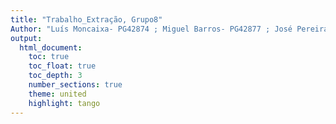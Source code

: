 ```yaml
---
title: "Trabalho_Extração, Grupo8"
Author: "Luís Moncaixa- PG42874 ; Miguel Barros- PG42877 ; José Pereira- PG42871"
output:
  html_document:
    toc: true
    toc_float: true 
    toc_depth: 3  
    number_sections: true  
    theme: united  
    highlight: tango  
---
```


```{=html}
<style>
body {text-align; justify}
div.fontdoc {font-family: georgia;}
  body .main-container {
  max-width: 1750px;
  }
<style>
```

```css
pre {
  max-height: 400px;
  overflow-y: auto;
}

pre[class] {
  max-height: 500px;
}
```

```css
.scroll-100 {
  max-height: 100px;
  overflow-y: auto;
  background-color: inherit;
}
```

# **Carregamento dos packages e dos datasets utilizados**

```r
library(MultiAssayExperiment)
library(clusterProfiler)
library(AnnotationDbi)
library(ReactomePA)
library(DESeq2)
library(edgeR)
library(gplots)
library(limma)
library(Glimma)
library('org.Hs.eg.db')
library('RColorBrewer')
library(tidyverse)
library(hgu95av2.db)
library(GOstats)
library(caret)
library(ggnewscale)
library(summarytools)
library(genefilter)
library(factoextra)
library(scatterplot3d)
library(ggfortify)
library(dendextend)

CCLE_gene = read.csv('CCLE_gene_cn.csv')
CCLE_expression = read.csv('CCLE_expression.csv')
Achilles_gene = read.csv('Achilles_gene_effect.csv')
Sample_Info = read.csv('sample_info.csv')
dim(Sample_Info)
dim(CCLE_expression)
dim(CCLE_gene)
dim(Achilles_gene)

```

# **Explicação dos dados, relevância e origem**

## Sample_Info

Dataset contendo as informações genéricas sobre as linhas celulares. Cada linha neste dataset representa uma linhagem celular e ao longo das colunas os atributos associados mesmos. O conteúdo que pode ser encontrado nas colunas encontra-se discriminado na lista abaixo:

*DepMap_ID*: A nomenclatura de identificação (ID) da linha celular associado ao DepMap.

*Stripped_cell_name*: Nome da linha celular com caracteres alfa numéricos.

*CCLE_Name*: Nome para a linha celular utilizado pela Cancer Cell Line Encycopedia(CCLE).

*Alias*: Identificadores da linha celular adicional em lista.

*COSMIC_ID*: ID da linha celular associado à base de dados Cosmic cancer.

*Lineage, lineage_subtype, lineage_sub_subtype, lineage_molecular_subtype*: Classificação standard do tipo de cancro.

*Sex*: Sexo do dador de tecido.

*Source*: Fonte da linha celular utilizada pelo DepMap.

*Achilles_n_replicates*: Número de réplicas utilizadas em Achiles CRISPR screen passadas pelo Quality Control (QC).

*Cell_line_NNMD*: Diferenças nas médias dos controles positivos e negativos normalizados pelo desvio padrão da distribuição do controle negativo.

*Culture_type*: MÉtodo de crescimento da linha celular (Aderente, Suspensão, Aderente e Suspensão misto, 3D ou aderente com revestimento de lâmina).

*Culture_Medium*: Meio utilizado no crescimento da linha celular.

*Cas9_activity*: Percentagem de células marcadas com Green Flourescent Protein (GFP) positivas entre os dias 12-14 para a presença de Cas9, medido pelo Citomátros de Fluxo (FAC).

*RRID*: Identificador de pesquisa para Cellosauros research.

*Sample_collection_site*: Indicações sobre a amostra de tecido, ou seja, se o tecido foi retirado de um carcinoma Primário ou de uma metástase resultante de um carcinoma Primário.

*Disease*: Categoria geral da linhagem cancerígena.

*Disease_subtype*: Nome específico do carcinoma.

*Age*: Idade do dador de tecido.

*Sanger_Model_ID*: ID do passaporte do modelo celular associado ao instituto Sanger.

*Additional_info*: Mais informações sobre alterações nas linhas celulares e a sua resistência a medicamentos.

Este possui **1811 linhas celulares** e **26 colunas** de informações genéricas.

## CCLE_Expression
CCLE_Expression  é  um dataset obtido pela Cancer Cell Line Encyclopedia(CCLE) sendo a CCLE um projeto responsável por realizar a caracterização genética e farmacológica de modelos de cancro humano, para desenvolver análises computacionais integradas que efetuam a ligação entre vulnerabilidades farmacológicas a padrões genómicos. Este dataset contem dados de expressão genética de RNAseq TPM(Transcripts per million/ É um método de normalização para o RNAseq), para apenas genes codificadores de proteína usando o RSEM(Quantificador de transcritos). Os dados foram transformados através da logaritmação por 2. A linha contém o ID da linha celular associado ao DepMap, já¡ nas colunas a identificação dos genes (Symbol & Entrez ID).

Este possui **1376 linhas celulares**(linhas) e e dados de expressão genética de **19178 genes codificadores de proteína**(colunas).

## CCLE_gene
CCLE_gene É um dataset obtido pela CCLE. Este dataset contem informação do *Gene Level Copynumber*, É gerado pelo mapeamento dos genes contra linhas celulares. Sendo o *copy number* o número de repetições do gene ao longo do genoma da linha celular. Os resultados encontram-se transformados utilizando a logaritmação por 2, iniciando numa pseudo-contagem de 1, de modo a conter apenas números positivos.

Este possui **1740 linhas celulares**(linhas) e **27563 genes mapeados**(colunas).

## Achilles_gene
Este dataset É estabelece uma relação entre as linhas celulares (presentes nas linhas) e dados correspondentes aos genes (ID dos mesmos nas colunas).O dados associados a cada gene na linhas celulares retém a informação pós CERES-CERES. O Ceres calcula a probabilidade de um gene ser essencial para a homeostasia e sobrevivência da linha celular. O valor associado ao gene é quanto mais negativo, maior É a sua importância para a sobrevivência da linha celular. Como tratamento final estes valores foram alterados de modo que a média dos genes essenciais seja de -1 e dos que não são essenciais de 0.
Este possui **808 linhas celulares**(linhas) e **18120 genes mapeados**(colunas).

# **Preparação dos Dataset**
## Edição dos datasets
Após o carregamento dos dados, o nome da primeiro coluna (correspondente ao identificador da linha celular) foi alterado para **DepMap_ID**, este identificador foi de seguida atribuído como o **rowname** em todas os dataset. De seguida, foram removidas as colunas associadas ao identificador, no dataset **Sample_Info** foram removidas todas as linhares com atividade de Cas9 inferior a 70 % ou sem um estado de fase de cancro. Por fim, foi removido as linhas com valores omissos do dataset *Achilles_gene*.

```r
#Alteração do nome da coluna associado ao DepMap ID das linhas celulares para a mesma nomenclatura
names(Achilles_gene)[names(Achilles_gene) == "X"] <- "DepMap_ID"
rownames(Achilles_gene)= Achilles_gene$DepMap_ID
names(CCLE_expression)[names(CCLE_expression) == "X"] <- "DepMap_ID"
rownames(CCLE_expression)= CCLE_expression$DepMap_ID
names(CCLE_gene)[names(CCLE_gene) == "X"] <- "DepMap_ID"
rownames(CCLE_gene)= CCLE_gene$DepMap_ID
rownames(Sample_Info)= Sample_Info$DepMap_ID

Achilles_gene = Achilles_gene[,-c(1)]
CCLE_expression = CCLE_expression[,-c(1)]
CCLE_gene = CCLE_gene[,-c(1)]


#remover coluna respetivamente aos resultados 
Sample_Info = Sample_Info[,-c(1,6,15,21,22,26)]
Sample_Info= Sample_Info[which(Sample_Info$cas9_activity>0.70),]
Sample_Info=Sample_Info[which(Sample_Info$primary_or_metastasis!=""),]
Achilles_gene = na.exclude(Achilles_gene)
```

## Filtração entre datasets

Inicialmente foi aplicado o *flat pattern* por desvio de padrão sobre o dataset *CCLE_expression*, uma vez que se pretendia apenas manter os genes com diferenças de expressão entre as múltiplas linhas celulares. De seguida, os datasets foram intersetados com o intuito de manter apenas as **linhas celulares comuns** entre os mesmos.  De seguida, todos os datasets foram reordenados de modo a todos os datasets terem a mesma ordem ao longo das linhas celulares. 
Foi por fim realizado um gráfico para visualizar a percentagem de dataset perdido com este processo.

```r
#flat patterns 


exp = as.matrix(CCLE_expression)
sds = colSds(exp)
m = median(sds)
CCLE_expression = CCLE_expression[,sds >= 2*median(sds)]

#Geração de dataset resultantes dos ficheiros iniciais através do cruzamento de ficheiros 
Sub_sample_info <- Sample_Info %>% filter(rownames(Sample_Info) %in% rownames(Achilles_gene))
Sub_CRISPR <- Achilles_gene %>% filter(rownames(Achilles_gene) %in% rownames(Sub_sample_info))
Sub_CCLE_gene <- CCLE_gene %>% filter(rownames(CCLE_gene) %in% rownames(Sub_CRISPR))
Sub_CCLE_expression <- CCLE_expression %>% filter(rownames(CCLE_expression) %in% rownames(Sub_CCLE_gene))
Sub_sample_info <- Sub_sample_info %>% filter(rownames(Sub_sample_info) %in% rownames(Sub_CCLE_expression))
Sub_CRISPR <- Sub_CRISPR %>% filter(rownames(Sub_CRISPR) %in% rownames(Sub_CCLE_expression))
Sub_CCLE_gene <- Sub_CCLE_gene %>% filter(rownames(Sub_CCLE_gene) %in% rownames(Sub_CCLE_expression))

#ordenadar todos os datatsets pela mesma ordem em rownames
index = match(rownames(Sub_sample_info),rownames(Sub_CRISPR))
Sub_CRISPR = Sub_CRISPR[c(index),]
index = match(rownames(Sub_sample_info),rownames(Sub_CCLE_gene))
Sub_CCLE_gene = Sub_CCLE_gene[c(index),]
index = match(rownames(Sub_sample_info),rownames(Sub_CCLE_expression))
Sub_CCLE_expression = Sub_CCLE_expression[c(index),]

dim(Sub_sample_info)

Lost= c(length(rownames(Sub_sample_info))/length(rownames(Sample_Info)),
        length(rownames(Sub_CRISPR))/length(rownames(Achilles_gene)),
        length(rownames(Sub_CCLE_gene))/length(rownames(CCLE_gene)),
        length(rownames(Sub_CCLE_expression))/length(rownames(CCLE_expression)))
par(mar=c(10,5,5,5))
barplot(Lost, ylim=c(0,1.2),las=2, main = 'Dataset loss (%)', names.arg = c('Sub_sample_info','Sub_CRISP', 'Sub_CCLE_gene','Sub_CCLE_expression'))

```


Após a interseção dos vários datasets, apenas são mantidas **605 linhas celulares** em todos os datasets. Encontra-se representado no gráfico a percentagem de perda de linhagens celulares em cada dataset. O dataset do ** CCLE_gene** o que perde uma maior quantidade (66%) de dados sobre as linhas celulares. No entanto, o dataset **Sample_info** não perde qualquer linha celular, sendo este o limitante na interação entre datasets.

De modo a manter tambem em comum os genes entre os vários datasets foram tambem cruzados para conterem todos os mesmos genes, semelhantemente ao anteriormente realizado as colunas(genes) foram tambem ordenadas da mesma forma para homogeneizar os vários datasets.

 
```r
#Intersetar os datasets para ter o mesmo numero de genes
SubSG_CCLE_Exp = Sub_CCLE_expression[, intersect(colnames(Sub_CCLE_expression), colnames(Sub_CCLE_gene))]
SubSG_CCLE_genes = Sub_CCLE_gene[, intersect(colnames(Sub_CCLE_gene), colnames(Sub_CCLE_expression))]
SubSG_CCLE_Exp = SubSG_CCLE_Exp[, intersect(colnames(SubSG_CCLE_Exp),colnames(Sub_CRISPR))]
SubSG_CCLE_genes = SubSG_CCLE_genes[, intersect(colnames(SubSG_CCLE_genes), colnames(Sub_CRISPR))]
SubSG_CRISPR = Sub_CRISPR[, intersect(colnames(Sub_CRISPR), colnames(SubSG_CCLE_genes))]
SubSG_CRISPR = SubSG_CRISPR[, intersect(colnames(SubSG_CRISPR), colnames(SubSG_CCLE_genes))]

index = match(colnames(SubSG_CCLE_Exp),colnames(SubSG_CCLE_genes))
SubSG_CCLE_genes = SubSG_CCLE_genes[,c(index)]
index = match(colnames(SubSG_CCLE_Exp),colnames(SubSG_CRISPR))
SubSG_CRISPR = SubSG_CRISPR[,c(index)]


dim(SubSG_CCLE_genes)
```

No total são mantidos ** 2062 genes**, seguindo apenas estes para as restantes fases.

## Estrutura final dos datasets

```r
sum(is.na(Sub_sample_info))
sum(is.na(Sub_CCLE_gene))
sum(is.na(Sub_CCLE_expression))
sum(is.na(Sub_CRISPR))

str(Sub_sample_info)
str(Sub_CRISPR)
str(Sub_CCLE_expression)
str(Sub_CCLE_gene)
```

No final apenas o dataset **Sub_sample_info ** mantém 147 valores omissos, estando associado a colunas não relevantes para o estudo. 

# **Análise exploratória**
## Análise generalizada
A analise exploratória foi realizada com subgrupo **Sub_sample_info** gerado a partir do dataset **Sample_Info**. Considerado que o objetivo de estudo é estabelecer ligações entre os diferentes datasets, deste modo apenas usadas linhagens celulares comuns a todos os datasets.

```r
view(dfSummary(Sub_sample_info, style = 'grid', graph.magnif = 0.75,tmp.img.dir = "/tmp"))

#Grafico relativo à origem do cancro
source = sort(table(Sub_sample_info$source))
par(mar=c(12,5,5,5))
barplot(source ,main='Fonte da linhagem de cancro',ylim = c(0,275),col = 'gray',las=2)

#Distribuição dos tipos de cancro
cancer = table(Sub_sample_info$primary_or_metastasis)
barplot(cancer,ylim = c(0,500) ,main='Fase do Cancro',col = 'gray',las=2)

```

Iniciando-se por olhar para o sumário deste dataframe é possivel verificar que as variáveis de números 1, 2, 3, e 4 correspondem a ID's de bases de dados e/ou institutos. Variáveis relacionadas com a cultura onde estas linhagens celulares são crescidas (variáveis número 10 e 11) não foram consideradas importantes para este estudo uma vez que o meio deve ser adequado para o crescimento ótimo celular. Relativo a variáveis como a 14, 15, 16, 17, 18, 19, 20 e 21 são relativas ao género específico do carcinoma e denominação. Devido à grande diversidade neste grupo de variáveis não foram consideradas como variáveis de estudo adequadas para as 605 linhas celulares.

Para **Fontes de linhagem de cancro** são apresentados 17 laboratórios de coleta para as várias linhas celulares. O laboratório American Type Culture Collection (ATCC) são a fonte mais comum para as linhagens celulares, sendo seguidos por laboratórios como Deutsche Sammlung von Mikroorganismen und Zellkulturen (DSMZ), Academic lab, Human Science Research Resources Bank (HSRRB), entre outros.

No barplot de **Fase do Cancro** é possivel verificar a existência de uma maior quantidade de carcinomas *'Primary'* do que carcinomas do género *'Mestastasis'*.

## Análise de informação do paciente vs Fase do carcinoma
Considerando que a característica dos Pacientes tem influência sobre a potencialidade de surgimento de células cancerígenas. Achamos interessante estudar a relação entre a fase em que o cancro foi isolado com as características do Paciente.


```r
#Histograma referente à idade dos pacientes
idades=which(Sub_sample_info$age != "NA")
hist(Sub_sample_info$age[idades], breaks = 10, col="darkslategray", 
     ylim=c(0,150), xlim = c(0,100), main = 'Idade dos Pacientes', xlab = 'Idades', ylab ='')

#Distribuição do Sexo dos Pacientes 
sexo = table(Sub_sample_info$sex)
barplot(sexo, ylim=c(0,450), las=2, main = 'Sexo do Paciente')

#Boxplot de interação do tipo de Cancro com as idades do Paciente
boxplot(Sub_sample_info$age ~ Sub_sample_info$primary_or_metastasis, ylim=c(0,100), xlab = 'Fase do carcinoma', ylab='Idade', col = c('red','grey','darkgreen'),  main = 'Idade vs Fase do Carcinoma')

#Incidencia do tipo de cancro consoante o sexo 
M = which(Sub_sample_info$sex=='Male')
F = which(Sub_sample_info$sex=='Female')
U = which(Sub_sample_info$sex=='Unknown')
barplot(rbind(table(Sub_sample_info$primary_or_metastasis[M]),table(Sub_sample_info$primary_or_metastasis[F]),table(Sub_sample_info$primary_or_metastasis[U])),las=2,beside = T,col = c('black','darkblue','red'),legend = c('Male','Female','Unknown'),ylim=c(0,200),  main = 'Sexo vs Fase do Carcinoma')

#Anova e Tukey test para análise das variâncias para a idade e tipo de cancro
anva = aov(Sub_sample_info$age ~ Sub_sample_info$primary_or_metastasis)
summary(anva)
TukeyHSD(anva)

#Anova e Tukey test para análise das variâncias para a sexo e tipo de cancro
g_sex = unique(Sub_sample_info$sex)
g_PM = unique(Sub_sample_info$primary_or_metastasis)
sex = as.numeric(factor(Sub_sample_info$sex, levels=g_sex))
PM = as.numeric(factor(Sub_sample_info$primary_or_metastasis, levels=g_PM))

anvf1 = aov(sex ~ as.factor(PM))
summary(anvf1)
TukeyHSD(anvf1)
```

Quanto à **Fase em que o Cancro** foi extraido pode ser verificado que o mais abundante é o *'Primary'* sendo seguido pela *'Metastasis'*.
Analisando os dados relativos aos pacientes, como **Idade dos Pacientes** aquando da extração das linhas celulares, é possivel observar que os carcinomas foram isolados maioritariamente a partir de indivíduos na faixa etária entre os **50 aos 70 anos**. Para o **Sexo do Paciente** das linhagens celulares, há um maior número de linhas celulares pertencentes a pacientes do **sexo masculino** do que pacientes do **sexo feminino**, tendo também algumas linhagens celulares para quais o sexo do Paciente de origem é desconhecido.
O boxplot **Idade vs Fase do Carcinoma** foi construido com o intuito de visualizar a relação entre a Fase do cancro com a idade do paciente. Este aparenta uma distribuição de idades semelhante para as diferentes fases do cancro. No entanto, a Fase primário tem um intervalo interquartil inferior e múltiplos outliers. Com a relação do turkey test é possivel comprovar que a distribuição de idades não tem relação com a fases do carcinoma.
Já barplot **Sexo vs Fase do Carcinoma** tenta relacionar a fase do cancro com o sexo do paciente das linhas celulares. Foi tambem realizado um turkey test que demostra não haver evidencia estatística para assumir uma relação entre os dois fatores.

## Estatística Univariada dos datasets.
De seguida foi gerado um loop para testar cada dataset para a sua normalidade segundo o teste de shapiro. Quando a normalidade era verificada, era realizado um teste anova sobre fatores. No entanto, quando não era verificado era realizado um teste de Kruskal-Wallis sobre fatores. Os fatores considerados foram a fase do carcinoma e a doença principal. 


```r
normal = c()
n_normal = c()
normal_PM = c()
normal_lina = c()
n_normal_PM= c()
n_normal_lina= c()
N = 1
NN=1
for (i in 1:ncol(SubSG_CCLE_genes))
  {shat = shapiro.test(SubSG_CCLE_genes[,i])
  if (shat$p.value > 0.05)
    {normal[N]=i
    anv1 = aov(SubSG_CCLE_genes[,i] ~ Sub_sample_info$primary_or_metastasis, data=SubSG_CCLE_genes)
    anv2 = aov(SubSG_CCLE_genes[,i] ~ Sub_sample_info$primary_disease, data=SubSG_CCLE_genes)
    normal_PM[N] = na.exclude(summary(anv1)[[1]][["Pr(>F)"]])
    normal_lina[N] = na.exclude(summary(anv2)[[1]][["Pr(>F)"]])
    N = N+1}
  else
      {n_normal[NN]=i
      krustal1= kruskal.test(SubSG_CCLE_genes[,i] ~ Sub_sample_info$primary_or_metastasis, data= SubSG_CCLE_genes)
      krustal2= kruskal.test(SubSG_CCLE_genes[,i] ~ Sub_sample_info$primary_disease, data= SubSG_CCLE_genes)
      n_normal_PM[NN] = krustal1$p.value
      n_normal_lina[NN] = krustal2$p.value
      NN = NN +1}}

length(normal)
length(n_normal)

colnames(SubSG_CCLE_genes[,normal])

length(which(n_normal_PM < 0.05))
colnames(SubSG_CCLE_genes[,which(n_normal_PM < 0.05)])
length(which(n_normal_lina < 0.05))
colnames(SubSG_CCLE_genes[,which(n_normal_lina < 0.05)])
```

```r
normal = c()
n_normal = c()
normal_PM = c()
normal_lina = c()
n_normal_PM= c()
n_normal_lina= c()
N = 1
NN=1

for (i in 1:ncol(SubSG_CCLE_Exp))
  {shat = shapiro.test(SubSG_CCLE_Exp[,i])
  if (shat$p.value > 0.05)
    {normal[N]=i
    anv1 = aov(SubSG_CCLE_Exp[,i] ~ Sub_sample_info$primary_or_metastasis, data=SubSG_CCLE_Exp)
    anv2 = aov(SubSG_CCLE_Exp[,i] ~ Sub_sample_info$primary_disease, data=SubSG_CCLE_Exp)
    normal_PM[N] = na.exclude(summary(anv1)[[1]][["Pr(>F)"]])
    normal_lina[N] = na.exclude(summary(anv2)[[1]][["Pr(>F)"]])
    N = N+1}
  else
      {n_normal[NN]=i
      krustal1= kruskal.test(SubSG_CCLE_Exp[,i] ~ Sub_sample_info$primary_or_metastasis, data= SubSG_CCLE_Exp)
      krustal2= kruskal.test(SubSG_CCLE_Exp[,i] ~ Sub_sample_info$primary_disease, data= SubSG_CCLE_Exp)
      n_normal_PM[NN] = krustal1$p.value
      n_normal_lina[NN] = krustal2$p.value
      NN = NN +1}}

length(normal)
length(n_normal)

colnames(SubSG_CCLE_Exp[,normal])

length(which(n_normal_PM < 0.05))
colnames(SubSG_CCLE_Exp[,which(n_normal_PM < 0.05)])
length(which(n_normal_lina < 0.05))
colnames(SubSG_CCLE_Exp[,which(n_normal_lina < 0.05)])

```

```r
normal = c()
n_normal = c()
normal_PM = c()
normal_lina = c()
n_normal_PM= c()
n_normal_lina= c()
N = 1
NN=1

for (i in 1:ncol(SubSG_CRISPR))
  {shat = shapiro.test(SubSG_CRISPR[,i])
  if (shat$p.value > 0.05)
    {normal[N]=i
    anv1 = aov(SubSG_CRISPR[,i] ~ Sub_sample_info$primary_or_metastasis, data=SubSG_CRISPR)
    anv2 = aov(SubSG_CRISPR[,i] ~ Sub_sample_info$primary_disease, data=SubSG_CRISPR)
    normal_PM[N] = na.exclude(summary(anv1)[[1]][["Pr(>F)"]])
    normal_lina[N] = na.exclude(summary(anv2)[[1]][["Pr(>F)"]])
    N = N+1}
  else
      {n_normal[NN]=i
      krustal1= kruskal.test(SubSG_CRISPR[,i] ~ Sub_sample_info$primary_or_metastasis, data= SubSG_CRISPR)
      krustal2= kruskal.test(SubSG_CRISPR[,i] ~ Sub_sample_info$primary_disease, data= SubSG_CRISPR)
      n_normal_PM[NN] = krustal1$p.value
      n_normal_lina[NN] = krustal2$p.value
      NN = NN +1}}

length(normal)
length(n_normal)

colnames(SubSG_CRISPR[,normal])

length(which(n_normal_PM < 0.05))
colnames(SubSG_CRISPR[,which(n_normal_PM < 0.05)])
length(which(n_normal_lina < 0.05))
colnames(SubSG_CRISPR[,which(n_normal_lina < 0.05)])

```

No dataset **SubSG_CCLE_genes ** (resultado do dataset original CCLE_genes) não possui um único gene com distribuição normal. No entanto, segundo o teste de Kruskal-Wallis, ocorrem **367 genes** com variância diferente entre os fatores da fase do cancro e **1883 genes** com variância diferente entre os fatores da doença principal.
No dataset **SubSG_CCLE_Exp ** (resultado do dataset original CCLE_expression) possui apenas **6 genes** com distribuição normal. Para os genes com uma distribuição não normais no teste de Kruskal-Wallis, ocorrem **512 genes** com variância diferente entre os fatores da fase do cancro e **2055 genes** com variância diferente entre os fatores da doença principal. Para os genes com distribuição normal **2 genes** com variância diferente entre os fatores da fase do carcinoma e **6 genes** com variância diferente entre os fatores da doença principal.

No dataset **SubSG_CRISPR ** (resultado do dataset original Aquilles_gene) possui apenas **24 genes** com distribuição normal. Para os genes com uma distribuição não normais no teste de Kruskal-Wallis, ocorrem **139 genes** com variância diferente entre os fatores da fase do cancro e **677 genes** com variância diferente entre os fatores da doença principal. Para os genes com distribuição normal **0 genes** com variância diferente entre os fatores da fase do carcinoma e **12 genes** com variância diferente entre os fatores da doença principal.

# **Definição dos metadados**
## Doença principal
Cada tecido possui propriedades distintas devido as suas funções no organismo, sendo que cada órgão tem células especificadas para determinada função. Por esta razão é de esperar que cancros em tecidos diferentes tenham adaptações diferentes, assim expressão genética diferente entre eles. Deste modo, com o intuito estudar a diferença entre os tecidos provenientes de diferentes órgãos do sistema humano, o dataframe resultante do Sample_info contém as linhas celulares que foram agrupadas.

## Fase do Cancro
Existem 2 fases distintas para os carcinomas sendo a primeira fase chamada de **cancro primário**, descrita como o início do carcinoma e seu desenvolvimento, a segunda fase corresponde à **fase de metástase**, descrita como a formação de uma nova lesão tumoral a partir da separação de células tumorais do cancro primário. A fase de metástase corresponde ao selo de malignidade cancerígena, ou seja, para a capacidade de transferência dentro do hospedeiro é necessária uma elevada capacidade (múltiplas mutações). Estas mutações evitam a ativação do sistema imunologico e permitem a proliferação numa estrutura diferente do seu carcinoma mãe (cancro primário).

Uma linha celular classificada como *'Primary'* significa que foi retirado de um **cancro Primário**, já uma linha celular classificada como *'Metastasis'* foi extraída de um **cancro metastásico**. Escolhemos estes 2 tipos de Cancros como metadados, pois pretendemos estudar a variância da expressão de genes consoante a sua formação, origem e desenvolvimento. 


``` r
#Filtração da tabela original Samples e Expression para a análise diferencial
table(Sub_sample_info$primary_disease, Sub_sample_info$primary_or_metastasis)
dis = subset(Sub_sample_info, primary_disease != "Fibroblast" & primary_disease != "Gallbladder Cancer" & primary_disease != "Liposarcoma" & primary_disease != "Teratoma"& primary_disease != "Prostate Cancer")
Sub_CCLE_expression1 <- SubSG_CCLE_Exp %>% filter(rownames(SubSG_CCLE_Exp) %in% rownames(dis))
Crispr <- SubSG_CRISPR %>% filter(rownames(SubSG_CRISPR) %in% rownames(Sub_CCLE_expression1))
CopyNumber <- SubSG_CCLE_genes %>% filter(rownames(SubSG_CCLE_genes) %in% rownames(Sub_CCLE_expression1))
Sample_Info <- Sample_Info %>% filter(rownames(Sample_Info) %in% rownames(Sub_CCLE_expression1))

inv_CCLE_expression1 <- as.matrix(t(Sub_CCLE_expression1))


```

Devido a essência do R foi necessário alterar os nomes de doença principal com o carater “/” de modo a evitar futuros conflitos.

``` r

tab = gsub("/","_",Sample_Info$primary_disease)
Sample_Info$primary_disease = tab
space = gsub(" ","_",Sample_Info$primary_disease)
Sample_Info$primary_disease = space

```

Foi de seguida gerado o heatmap visualizando as diferenças de expressão dos vários tecidos para os 50 genes com valor de p-value mais reduzido: no resultado é possivel visualizar diferenças claras entre alguns grupos de tecidos, sendo mais diferenciado para a **Leucemia** e **Linfoma**. No entanto, é de considerar que estes dois cancros correspondem a tecidos completamente diferentes, sendo não um cancro num órgão solido, mas sim num órgão líquido.


``` r

#HeatMap dos 50 genes diferencialmente expressos
rownames(inv_CCLE_expression1) <- make.names(rownames(inv_CCLE_expression1), unique = TRUE)
tt = rowttests(inv_CCLE_expression1)
rank = order(tt$p.value)
p50 = rank[1:50]
Best50 = inv_CCLE_expression1[p50,]
order_cols = order(Sample_Info$primary_disease)
Best50 = Best50[,order_cols]
heatmap(Best50, Colv = NA, labCol = sort(Sample_Info$primary_disease))

```



Para a realização da análise diferencial foi criado um objeto DGE, a partir da função DGEList, que armazena os dados de expressão presentes no dataset. De modo a facilitar a analise de expressão são criados grupos para as várias linhas celulares, este grupo representa a Fase do Carcinoma e o grupo de primary_disease em que cada linha celular se insere.

```r
class(inv_CCLE_expression1) <- 'numeric'
y <- DGEList(inv_CCLE_expression1)
group <- factor((paste(Sample_Info$primary_or_metastasis,Sample_Info$primary_disease,sep="_")))
```

Tendo em conta que o nome de todos os genes presentes no dataset apresentam duas nomenclaturas, provenientes de duas bases de dados biológicas diferentes, HGNC symbol & Entrez ID. Para possibilitar a pesquisa de informação dos genes na base de dados *HUGO Gene Nomenclature Committee (HGNC)*, o EntrezID foi removido da nomenclatura. A HGNC é responsável por definir um símbolo universal para gene humano conhecido.

``` r
#Definir os nomes dos genes para original
exprname = gsub("\\..*","",rownames(inv_CCLE_expression1))
rownames(inv_CCLE_expression1) = exprname

exprname1 = gsub("\\..*","",colnames(Sub_CCLE_expression1))
colnames(Sub_CCLE_expression1) = exprname1

copyname = gsub("\\..*","",colnames(CopyNumber))
colnames(CopyNumber) = copyname

casname = gsub("\\..*","",colnames(Crispr))
colnames(Crispr) = casname
``` 

## Análise sem thresholds
Precedentemente à aplicação do modelo linear para os níveis de expressão, é criada uma matriz de design para os grupos criados anteriormente, sendo esta criada consoante o número de comparações que se deseja verificar. No nosso caso de estudo, inicialmente pretendia-se comparar as diferentes fases de cancro e as diferenças de cada doença orientada a tecidos diferentes.
Após a matriz de design e o objeto DGE terem sido gerados, estes serão aplicados a um modelo linear através da função ‘lmFit’. Este modelo linear irá obter as médias dos genes para cada grupo, de acordo com a matriz design.
Criado o modelo, será importante recolher mais informação adicional sobre os genes em estudo. Através da base de dados ‘Org.Hs.eg.db’, obtivemos, para além do símbolo respetivo de cada gene, o nome do gene e a ENTREZID.
Toda esta informação adicional sobre os genes será armazenada numa nova coluna no objeto DGE criado com o nome *genes*. Sendo importante para o nosso estudo a comparação da expressão de genes nos vários grupos definidos, torna-se necessário criar uma matriz de contrastes onde serão colocadas todas as comparações de relevo para o nosso estudo. 

### 1º matriz de contrastes
Foram assim criadas duas matrizes de contrastes, sendo a primeira matriz focada nas comparações entre as diferentes fases do cancro para o mesmo tecido. No final foi aplicado o threshold de modo a tornar os resultados obtidos biologicamente significantes.


``` r
#Design y
design_y <- model.matrix(~ 0 + group)
colnames(design_y) <- levels(group)

#model fit para  e y
fit_y <- lmFit(inv_CCLE_expression1,design_y)

#Annotation
ann <-AnnotationDbi:: select(org.Hs.eg.db,keys=rownames(fit_y),columns=c("ENTREZID","SYMBOL","GENENAME"),keytype="SYMBOL")
ann3 <- ann[ann[!is.na(ann)],]
m = match(rownames(fit_y),ann$SYMBOL)
fit_y$genes = m

#Matrizes com as comparações a realizar
cont.matrix_PvM <- makeContrasts(PMBLADE = Primary_Bladder_Cancer - Metastasis_Bladder_Cancer, PMLung = Primary_Lung_Cancer - Metastasis_Lung_Cancer, PMMye = Primary_Myeloma - Metastasis_Myeloma, PMBrain = Primary_Brain_Cancer - Metastasis_Brain_Cancer, PMBone = Primary_Bone_Cancer - Metastasis_Bone_Cancer, PMPancr = Primary_Pancreatic_Cancer - Metastasis_Pancreatic_Cancer, PMLeuk = Primary_Leukemia - Metastasis_Leukemia, PMOVA = Primary_Ovarian_Cancer - Metastasis_Ovarian_Cancer, PMRHA = Primary_Rhabdoid - Metastasis_Rhabdoid, PMBREA = Primary_Breast_Cancer - Metastasis_Breast_Cancer, PMKIDN = Primary_Kidney_Cancer - Metastasis_Kidney_Cancer, PMTHY = Primary_Thyroid_Cancer - Metastasis_Thyroid_Cancer, PMSAR = Primary_Sarcoma - Metastasis_Sarcoma, PMHN = Primary_Head_and_Neck_Cancer - Metastasis_Head_and_Neck_Cancer, PMLIVER = Primary_Liver_Cancer - Metastasis_Liver_Cancer, PMSKIN = Primary_Skin_Cancer - Metastasis_Skin_Cancer, PMColon= Primary_Colon_Colorectal_Cancer - Metastasis_Colon_Colorectal_Cancer, PMEYE = Primary_Eye_Cancer - Metastasis_Eye_Cancer, PMBile = Primary_Bile_Duct_Cancer - Metastasis_Bile_Duct_Cancer,PMLYMPH = Primary_Lymphoma - Metastasis_Lymphoma, PMGast = Primary_Gastric_Cancer - Metastasis_Gastric_Cancer, PMEndo = Primary_Endometrial_Uterine_Cancer  - Metastasis_Endometrial_Uterine_Cancer, PMEso = Primary_Esophageal_Cancer - Metastasis_Esophageal_Cancer, PMNeur = Primary_Neuroblastoma - Metastasis_Neuroblastoma, PMCerv = Primary_Cervical_Cancer - Metastasis_Cervical_Cancer , levels=design_y)



#Implementar o modelo fit às condições definidas
fit.cont_PvM <- contrasts.fit(fit_y,cont.matrix_PvM)
fit.cont_PvM <- eBayes(fit.cont_PvM)
dim(fit.cont_PvM)
summa.fit_PvM<- decideTests(fit.cont_PvM)
summary(summa.fit_PvM)

#Verifcar expressão diferencial por tresholds
#Dataset expression
fit.treat_PvM <- treat(fit.cont_PvM,lfc=log2(1.2))
res.treat_PvM <- decideTests(fit.treat_PvM)
summary(res.treat_PvM)

#Gráficos para cada contraste de PvM
par(mfrow = c(2, 3))
plotMD(fit.treat_PvM,coef=3,status=res.treat_PvM[,"PMMye"], values = c(-1, 1), hl.col=c("lightblue","red"), main = 'Primary_vs_Metastasis Myeloma')
plotMD(fit.treat_PvM,coef=4,status=res.treat_PvM[,"PMBrain"], values = c(-1, 1), hl.col=c("lightblue","red"), main = 'Primary_vs_Metastasis Brain')
plotMD(fit.treat_PvM,coef=5,status=res.treat_PvM[,"PMBone"], values = c(-1, 1), hl.col=c("lightblue","red"), main = 'Primary_vs_Metastasis Bone')
plotMD(fit.treat_PvM,coef=7,status=res.treat_PvM[,"PMLeuk"], values = c(-1, 1), hl.col=c("lightblue","red"), main = 'Primary_vs_Metastasis Leukemia')
plotMD(fit.treat_PvM,coef=9,status=res.treat_PvM[,"PMRHA"], values = c(-1, 1), hl.col=c("lightblue","red"), main = 'Primary_vs_Metastasis Rhaboid')
plotMD(fit.treat_PvM,coef=10,status=res.treat_PvM[,"PMBREA"], values = c(-1, 1), hl.col=c("lightblue","red"), main = 'Primary_vs_Metastasis Breast')
plotMD(fit.treat_PvM,coef=15,status=res.treat_PvM[,"PMLIVER"], values = c(-1, 1), hl.col=c("lightblue","red"), main = 'Primary_vs_Metastasis Liver')
plotMD(fit.treat_PvM,coef=17,status=res.treat_PvM[,"PMColon"], values = c(-1, 1), hl.col=c("lightblue","red"), main = 'Primary_vs_Metastasis Colon')
plotMD(fit.treat_PvM,coef=18,status=res.treat_PvM[,"PMEYE"], values = c(-1, 1), hl.col=c("lightblue","red"), main = 'Primary_vs_Metastasis Eye')
plotMD(fit.treat_PvM,coef=20,status=res.treat_PvM[,"PMLYMPH"], values = c(-1, 1), hl.col=c("lightblue","red"), main = 'Primary_vs_Metastasis Lymphoma')
plotMD(fit.treat_PvM,coef=24,status=res.treat_PvM[,"PMNeur"], values = c(-1, 1), hl.col=c("lightblue","red"), main = 'Primary_vs_Metastasis Neuroblastoma')
```

Como resultados nos vários contrastes existe uma pequena diferença de genes que mantém diferenças significativas a nível de expressão, os genes de interesse para estes casos são só genes que se encontram *up regulated* uma vez que serão genes que estarão mais expressos na fase primária e por isso um gene com importância para a sobrevivência do cancro na fase inicial.

Com estes genes foi realizado a Análise de Enriquecimento para as comparações.


### Análise de enriquecimento


```r
goPMye <-goana(fit.treat_PvM, coef="PMMye",species = "Hs", geneid=fit.treat_PvM$genes)
topGO(goPMye, n=10, sort = 'Up')
 
goPMBrain <- goana(fit.treat_PvM, coef="PMBrain",species = "Hs", geneid=fit.treat_PvM$genes)
topGO(goPMBrain, n=10, sort = 'Up')

goPMBone <-goana(fit.treat_PvM, coef="PMBone",species = "Hs", geneid=fit.treat_PvM$genes)
topGO(goPMBone, n=10, sort = 'Up')


goPMLeuk <- goana(fit.treat_PvM, coef="PMLeuk",species = "Hs", geneid = fit.treat_PvM$genes)
topGO(goPMLeuk, n=10, sort = 'Up')
 
goPMRHA <- goana(fit.treat_PvM, coef="PMRHA",species = "Hs", geneid=fit.treat_PvM$genes)
topGO(goPMRHA, n=10, sort = 'Up')

goPMBREA <-goana(fit.treat_PvM, coef="PMBREA",species = "Hs", geneid=fit.treat_PvM$genes)
topGO(goPMBREA, n=10, sort = 'Up')

goPMLIVER <- goana(fit.treat_PvM, coef="PMLIVER",species = "Hs", geneid = fit.treat_PvM$genes)
topGO(goPMLIVER, n=10, sort = 'Up')

goPMColon <- goana(fit.treat_PvM, coef="PMColon",species = "Hs", geneid = fit.treat_PvM$genes)
topGO(goPMColon, n=10, sort = 'Up')

goPMEYE <- goana(fit.treat_PvM, coef="PMEYE",species = "Hs", geneid = fit.treat_PvM$genes)
topGO(goPMEYE, n=10, sort = 'Up')

goPMLYMPH <- goana(fit.treat_PvM, coef="PMLYMPH",species = "Hs", geneid = fit.treat_PvM$genes)
topGO(goPMLYMPH, n=10, sort = 'Up')

goPMNeur <- goana(fit.treat_PvM, coef="PMNeur",species = "Hs", geneid = fit.treat_PvM$genes)
topGO(goPMNeur, n=10, sort = 'Up')

```

**Cancro dos Ossos Primário vs Metastásico**
No cancro dos **Ossos** foram encontrados genes associados **desenvolvimento celular**, **transporte de lipídios para o meio intracelular** e **aumento da fase anafásica/metafasica**.

**Cancro Cerebral Primário vs Metastásico**
No cancro **Cerebral** foram encontrados genes associados ao **controlo da apoptose celular a partir das Caspases**, **ligação a antigénio (impedindo resposta imune)** , **processos que param o processo de apoptose pelo reticulo endoplasmático**.

**Cancro Mamário primário vs Metastásico**
No cancro **Mamário**  foram encontrados genes associados **proliferação celular**, **adesão celular e favorecendo da interação célula-célula** e **aumento da taxa de produção de aminoácidos**. 

**Cancro da bexiga Primário vs Metastásico**
No cancro da **Bexiga** foram encontrados genes associados a **regulação e degradação de ácidos gordos** e de **transporte de lipídios intracelularmente**.

**Cancro ocular Primário vs Metastásico**
No cancro **ocular** foram encontrados genes associados ao **controlo da apoptose celular a partir das Caspases**, **ligação a antigénio (impedindo resposta imune)** , **inibição do processo de apoptose do reticulo endoplasmático**.

**Leucemia Primário vs Metastásico**
Na **Leucemia** foram encontrados genes associados ao aumento **da regulação de vários recetores extracelulares**, **endocitose** e **anabolismo aminoácidico** .

**Cancro do Fígado Primário vs Metastásico **
No cancro do **Fígado** foram encontrados genes associados **à catalisação de reações de CoA e de Piruvato**.

**Linfoma Primário vs Metastásico**
No **Linfoma** foram encontrados genes associados à **locomoção celular (formação de Cília) ** ,  **diferenciação celular** e **inibição do sistema imunitário**.

**Mieloma Tecido Primário vs Metastásico**
No **Mieloma** foram encontrados genes associados a processos **de ativação do ciclo celular**, **previnem respostas de inflamação** , **ligações a recetores responsáveis por estimulação da proliferação e diferenciação celular**.

**Neuroblastoma Primário vs Metastásico**
O **Neuroblastoma** foram encontrados genes associados **a ações enzimáticas** e a **reações anabólicas de metabolitos, tais como citina 5’-trifosfato**.

**Rabdóide Primário vs Metastásico**
No **Rabdóide** foram encontrados genes associados ao **crescimento e desenvolvimento celular**, **modificação da  produção de enzimas secreção**  e **alteração da expressão genética**.


### 2º matriz de contrastes
A segunda matriz realiza as comparações entre todos tipos de cancro, realizando sempre uma espécie de *one vs all*. A segunda matriz foi construída a descobrir os genes se encontravam mais frequentemente *overexpressed* em um tecido em relação a todos os cancros restantes.
Desta forma foi apenas usado apenas o grupo dividindo o dataset por tecido sem consideração da fase de carcinoma.

```r
group2 <- factor((paste(Sample_Info$primary_disease)))
table(group2)
#Design y
design_y2 <- model.matrix(~ 0 + group2)
colnames(design_y2) <- levels(group2)

#model fit para  e y
fit_y2 <- lmFit(inv_CCLE_expression1,design_y2)

#Annotation
ann1 <-AnnotationDbi:: select(org.Hs.eg.db,keys=rownames(fit_y2),columns=c("ENTREZID","SYMBOL","GENENAME"),keytype="SYMBOL")
ann4 <- ann1[ann1[!is.na(ann1)],]
m = match(rownames(fit_y2),ann$SYMBOL)
fit_y2$genes = m

#Matrizes com as comparações a realizar
cont.matrix_linhage <- makeContrasts(LunBla = Lung_Cancer - Bladder_Cancer , LunBrea = Lung_Cancer - Breast_Cancer ,LunEso = Lung_Cancer - Esophageal_Cancer ,
                                     LunKid = Lung_Cancer - Kidney_Cancer ,LunLym = Lung_Cancer - Lymphoma ,LunPanc = Lung_Cancer - Pancreatic_Cancer ,
                                     LunThyr = Lung_Cancer - Thyroid_Cancer,LunBile = Lung_Cancer - Bile_Duct_Cancer ,
                                     LunCer = Lung_Cancer - Cervical_Cancer ,LunEye = Lung_Cancer - Eye_Cancer ,LunLeuk = Lung_Cancer - Leukemia ,
                                     LunMye = Lung_Cancer - Myeloma,LunRhab = Lung_Cancer - Rhabdoid, LunSar = Lung_Cancer - Sarcoma, 
                                     LunSkin = Lung_Cancer - Skin_Cancer, LunBone = Lung_Cancer - Bone_Cancer, LunBrain = Lung_Cancer - Brain_Cancer, 
                                     LunColon = Lung_Cancer - Colon_Colorectal_Cancer, LunEndo = Lung_Cancer - Endometrial_Uterine_Cancer, LunGas = Lung_Cancer - Gastric_Cancer,
                                    LunHead = Lung_Cancer - Head_and_Neck_Cancer, LunLiver = Lung_Cancer - Liver_Cancer, LunNeuro = Lung_Cancer - Neuroblastoma,
                                    LunOvar = Lung_Cancer - Ovarian_Cancer, BileBlad = Bile_Duct_Cancer - Bladder_Cancer, BileBone = Bile_Duct_Cancer - Bone_Cancer, BileBrain = Bile_Duct_Cancer - Brain_Cancer
                                    , BileBreast = Bile_Duct_Cancer - Breast_Cancer, BileCerv = Bile_Duct_Cancer - Cervical_Cancer, BileColo = Bile_Duct_Cancer - Colon_Colorectal_Cancer,
                                    BileEndo = Bile_Duct_Cancer - Endometrial_Uterine_Cancer, BileEsoph = Bile_Duct_Cancer - Esophageal_Cancer, BileEye = Bile_Duct_Cancer - Eye_Cancer,
                                    BileGast = Bile_Duct_Cancer - Gastric_Cancer, BileHead = Bile_Duct_Cancer - Head_and_Neck_Cancer, BileKid = Bile_Duct_Cancer - Kidney_Cancer, BileLeuk = Bile_Duct_Cancer - Leukemia,
                                    BileLiver = Bile_Duct_Cancer - Liver_Cancer, BileLym = Bile_Duct_Cancer - Lymphoma, BileMyel = Bile_Duct_Cancer - Myeloma, BileNeuro = Bile_Duct_Cancer - Neuroblastoma,
                                    BileOvar = Bile_Duct_Cancer - Ovarian_Cancer, BilePancre = Bile_Duct_Cancer - Pancreatic_Cancer, BileRhab = Bile_Duct_Cancer - Rhabdoid, BileSarc = Bile_Duct_Cancer - Sarcoma,
                                    BileSkin = Bile_Duct_Cancer - Skin_Cancer, BileThyr = Bile_Duct_Cancer - Thyroid_Cancer, BladBone = Bladder_Cancer - Bone_Cancer, BladBrain = Bladder_Cancer - Brain_Cancer, BladBreas = Bladder_Cancer - Breast_Cancer,
                                    BladCerv = Bladder_Cancer - Cervical_Cancer, BladColon = Bladder_Cancer - Colon_Colorectal_Cancer, BladEndo = Bladder_Cancer - Endometrial_Uterine_Cancer, BladEsoph = Bladder_Cancer - Esophageal_Cancer,
                                    BladEye = Bladder_Cancer - Eye_Cancer, BladGastr = Bladder_Cancer - Gastric_Cancer, BladHead = Bladder_Cancer - Head_and_Neck_Cancer, BladKidn = Bladder_Cancer - Kidney_Cancer, BladLeuk = Bladder_Cancer - Leukemia, BladLive = Bladder_Cancer - Liver_Cancer, 
                                    BladLymp = Bladder_Cancer - Lymphoma, BladMyel = Bladder_Cancer - Myeloma, BladNeurob = Bladder_Cancer - Neuroblastoma, BladOvar = Bladder_Cancer - Ovarian_Cancer, BladPanc = Bladder_Cancer - Pancreatic_Cancer, BladRha = Bladder_Cancer - Rhabdoid, BladSarc = Bladder_Cancer - Sarcoma,
                                    BladSkin = Bladder_Cancer - Skin_Cancer, BladThyr = Bladder_Cancer - Thyroid_Cancer, BoneBrain = Bone_Cancer - Brain_Cancer, BoneBreas = Bone_Cancer - Breast_Cancer, BoneCerv = Bone_Cancer - Cervical_Cancer, BoneColon = Bone_Cancer - Colon_Colorectal_Cancer, BoneEndo = Bone_Cancer - Endometrial_Uterine_Cancer, BoneEsop = Bone_Cancer - Esophageal_Cancer,
                                    BoneEye = Bone_Cancer - Eye_Cancer, BoneGast = Bone_Cancer - Gastric_Cancer, BoneHead = Bone_Cancer - Head_and_Neck_Cancer, BoneKid = Bone_Cancer - Kidney_Cancer, BoneLeuk = Bone_Cancer - Leukemia, BoneLive = Bone_Cancer - Liver_Cancer, BoneLymp = Bone_Cancer - Lymphoma, BoneMye = Bone_Cancer - Myeloma, BoneNeuro = Bone_Cancer - Neuroblastoma, BoneOvar = Bone_Cancer - Ovarian_Cancer,
                                    BonePanc = Bone_Cancer - Pancreatic_Cancer, BoneRha = Bone_Cancer - Rhabdoid, BoneSarc = Bone_Cancer - Sarcoma, BoneSkin = Bone_Cancer - Skin_Cancer, BoneThyr = Bone_Cancer - Thyroid_Cancer, BrainBreas = Brain_Cancer - Breast_Cancer, BrainCerv = Brain_Cancer - Cervical_Cancer, BrainColon = Brain_Cancer - Colon_Colorectal_Cancer, BrainEndo = Brain_Cancer - Endometrial_Uterine_Cancer, BrainEsoph = Brain_Cancer - Esophageal_Cancer,
                                    BrainEye = Brain_Cancer - Eye_Cancer, BrainGast = Brain_Cancer - Gastric_Cancer, BrainHead = Brain_Cancer - Head_and_Neck_Cancer, BrainKid = Brain_Cancer - Kidney_Cancer, BrainLeuk = Brain_Cancer - Leukemia, BrainLiver = Brain_Cancer - Liver_Cancer, BrainLym = Brain_Cancer - Lymphoma, BrainMye = Brain_Cancer - Myeloma, BrainNeuro = Brain_Cancer - Neuroblastoma, BrainOvar = Brain_Cancer - Ovarian_Cancer, BrainPanc = Brain_Cancer - Pancreatic_Cancer,
                                    BrainRha = Brain_Cancer - Rhabdoid, BrainSarc = Brain_Cancer -Sarcoma, BrainSkin = Brain_Cancer - Skin_Cancer, BrainThy = Brain_Cancer - Thyroid_Cancer,
                                    BreastCerv = Breast_Cancer - Cervical_Cancer, BreastColon = Breast_Cancer - Colon_Colorectal_Cancer, BreastEndo = Breast_Cancer - Endometrial_Uterine_Cancer, BreastEsoph = Breast_Cancer - Esophageal_Cancer, BreastEye = Breast_Cancer - Eye_Cancer, BreastGastr = Breast_Cancer - Gastric_Cancer, BreastHead = Breast_Cancer - Head_and_Neck_Cancer, BreastKid = Breast_Cancer - Kidney_Cancer, BreastLeuk = Breast_Cancer - Leukemia, BreastLiver = Breast_Cancer - Liver_Cancer,
                                    BreastPanc = Breast_Cancer - Pancreatic_Cancer, BreastRhab = Breast_Cancer - Rhabdoid, BreastSarc = Breast_Cancer - Sarcoma, BreastSkin = Breast_Cancer - Skin_Cancer, BreastThy = Breast_Cancer - Thyroid_Cancer, CervColon = Cervical_Cancer - Colon_Colorectal_Cancer, CervEndo = Cervical_Cancer - Endometrial_Uterine_Cancer, CervEsoph = Cervical_Cancer - Esophageal_Cancer,CervEye = Cervical_Cancer - Eye_Cancer, CervGast = Cervical_Cancer - Gastric_Cancer, CervHead = Cervical_Cancer - Head_and_Neck_Cancer,
                                    CervKid = Cervical_Cancer - Kidney_Cancer, CervLeuk = Cervical_Cancer - Leukemia, CervLiver = Cervical_Cancer - Liver_Cancer, CervLym = Cervical_Cancer - Lymphoma, CervMye = Cervical_Cancer - Myeloma, CervNeuro = Cervical_Cancer - Neuroblastoma, CervOvari = Cervical_Cancer - Ovarian_Cancer, CervPanc = Cervical_Cancer - Pancreatic_Cancer, CervRhab = Cervical_Cancer - Rhabdoid, CervSarc = Cervical_Cancer - Sarcoma, CervSkin = Cervical_Cancer - Skin_Cancer, CervThy = Cervical_Cancer - Thyroid_Cancer, ColonEndo = Colon_Colorectal_Cancer - Endometrial_Uterine_Cancer,
                                    ColonEsoph = Colon_Colorectal_Cancer - Esophageal_Cancer, ColonEye = Colon_Colorectal_Cancer - Eye_Cancer, ColonGast = Colon_Colorectal_Cancer - Gastric_Cancer, ColonHead = Colon_Colorectal_Cancer - Head_and_Neck_Cancer, ColonKid = Colon_Colorectal_Cancer - Kidney_Cancer, ColonLeuk = Colon_Colorectal_Cancer - Leukemia, ColonLiver = Colon_Colorectal_Cancer - Liver_Cancer, ColonLym = Colon_Colorectal_Cancer - Lymphoma, ColonMye = Colon_Colorectal_Cancer - Myeloma, ColonNeuro = Colon_Colorectal_Cancer - Neuroblastoma,
                                    ColonOvari = Colon_Colorectal_Cancer - Ovarian_Cancer, ColonPanc = Colon_Colorectal_Cancer - Pancreatic_Cancer, ColonRhab = Colon_Colorectal_Cancer - Rhabdoid, ColonSarc = Colon_Colorectal_Cancer - Sarcoma, ColonSkin = Colon_Colorectal_Cancer - Skin_Cancer, ColonThy = Colon_Colorectal_Cancer - Thyroid_Cancer,
                                    EndoEsoph = Endometrial_Uterine_Cancer - Esophageal_Cancer, EndoEye = Endometrial_Uterine_Cancer - Eye_Cancer, EndoGast = Endometrial_Uterine_Cancer - Gastric_Cancer, EndoHead = Endometrial_Uterine_Cancer - Head_and_Neck_Cancer, EndoKid = Endometrial_Uterine_Cancer - Kidney_Cancer, EndoLeuk = Endometrial_Uterine_Cancer - Leukemia, EndoLiver = Endometrial_Uterine_Cancer - Liver_Cancer,
                                    EndoLym = Endometrial_Uterine_Cancer - Lymphoma, EndoMye = Endometrial_Uterine_Cancer - Myeloma, EndoNeur = Endometrial_Uterine_Cancer - Neuroblastoma, EndoOvar = Endometrial_Uterine_Cancer - Ovarian_Cancer, EndoPanc = Endometrial_Uterine_Cancer - Pancreatic_Cancer, EndoRhab = Endometrial_Uterine_Cancer - Rhabdoid, EndoSarc = Endometrial_Uterine_Cancer - Sarcoma, EndoSkin = Endometrial_Uterine_Cancer - Skin_Cancer, EndoThy = Endometrial_Uterine_Cancer - Thyroid_Cancer,
                                    EsophEye = Esophageal_Cancer - Eye_Cancer, EsophGast = Esophageal_Cancer - Gastric_Cancer, EsophHead = Esophageal_Cancer - Head_and_Neck_Cancer, EsophKid = Esophageal_Cancer - Kidney_Cancer, EsophLeuk = Esophageal_Cancer - Leukemia, EsophLiver = Esophageal_Cancer - Liver_Cancer, EsophLym = Esophageal_Cancer - Lymphoma, EsophMye = Esophageal_Cancer - Myeloma, EsophNeuro = Esophageal_Cancer - Neuroblastoma, EsophOvar = Esophageal_Cancer - Ovarian_Cancer, EsophPanc = Esophageal_Cancer - Pancreatic_Cancer, EsophRhab = Esophageal_Cancer - Rhabdoid,
                                    EsophSarc = Esophageal_Cancer - Sarcoma, EsophSkin = Esophageal_Cancer - Skin_Cancer, EsophThy = Esophageal_Cancer - Thyroid_Cancer, EyeGast = Eye_Cancer - Gastric_Cancer, EyeHead = Eye_Cancer - Head_and_Neck_Cancer, EyeKid = Eye_Cancer - Kidney_Cancer, EyeLeuk = Eye_Cancer - Leukemia, EyeLiver = Eye_Cancer - Liver_Cancer, EyeLym = Eye_Cancer - Lymphoma, EyeMye = Eye_Cancer - Myeloma, EyeNeur = Eye_Cancer - Neuroblastoma, EyeOvar = Eye_Cancer - Ovarian_Cancer, EyePanc = Eye_Cancer - Pancreatic_Cancer, EyeRhab = Eye_Cancer - Rhabdoid, EyeSarc = Eye_Cancer - Sarcoma, EyeSkin = Eye_Cancer - Skin_Cancer,
                                    EyeThy = Eye_Cancer - Thyroid_Cancer, GastHead = Gastric_Cancer - Head_and_Neck_Cancer,GastKid = Gastric_Cancer - Kidney_Cancer, GastLeuk = Gastric_Cancer - Leukemia, GastLiver = Gastric_Cancer - Liver_Cancer, GastLym = Gastric_Cancer - Lymphoma, GastMye = Gastric_Cancer - Myeloma, GastNeur = Gastric_Cancer - Neuroblastoma, GastOvar = Gastric_Cancer - Ovarian_Cancer, GastPanc = Gastric_Cancer - Pancreatic_Cancer, GastRhab = Gastric_Cancer - Rhabdoid, GastSarc = Gastric_Cancer - Sarcoma, GastSkin = Gastric_Cancer - Skin_Cancer, GastThy = Gastric_Cancer - Thyroid_Cancer,
                                    HeadKid = Head_and_Neck_Cancer - Kidney_Cancer, HeadLeuk = Head_and_Neck_Cancer - Leukemia, HeadLiver = Head_and_Neck_Cancer - Liver_Cancer, HeadLym = Head_and_Neck_Cancer - Lymphoma, HeadMye = Head_and_Neck_Cancer - Myeloma, HeadNeur = Head_and_Neck_Cancer - Neuroblastoma, HeadOvar = Head_and_Neck_Cancer - Ovarian_Cancer, HeadPanc = Head_and_Neck_Cancer - Pancreatic_Cancer, HeadRhab = Head_and_Neck_Cancer - Rhabdoid, HeadSarc = Head_and_Neck_Cancer - Sarcoma, HeadSkin = Head_and_Neck_Cancer - Skin_Cancer, HeadThy = Head_and_Neck_Cancer - Thyroid_Cancer,
                                    KidLeuk = Kidney_Cancer - Leukemia, KidLiver = Kidney_Cancer - Liver_Cancer, KidLym = Kidney_Cancer - Lymphoma, KidMye = Kidney_Cancer - Myeloma, KidNeur = Kidney_Cancer - Neuroblastoma, KidOvar = Kidney_Cancer - Ovarian_Cancer, KidPanc = Kidney_Cancer - Pancreatic_Cancer, KidRhab = Kidney_Cancer - Rhabdoid, KidSarc = Kidney_Cancer - Sarcoma, KidSkin = Kidney_Cancer - Skin_Cancer, KidThy = Kidney_Cancer - Thyroid_Cancer,
                                    LeukLiver = Leukemia - Liver_Cancer, LeukLym = Leukemia - Lymphoma, LeukMye = Leukemia - Myeloma, LeukNeur = Leukemia - Neuroblastoma, LeukOvar = Leukemia - Ovarian_Cancer, LeukPanc = Leukemia - Pancreatic_Cancer, LeukRhab = Leukemia - Rhabdoid, LeukSarc = Leukemia - Sarcoma, LeukSkin = Leukemia - Skin_Cancer, LeukThy = Leukemia - Thyroid_Cancer,
                                    LiverLym = Liver_Cancer - Lymphoma, LiverMye = Liver_Cancer - Myeloma, LiverNeur = Liver_Cancer - Neuroblastoma, LiverOvar = Liver_Cancer - Ovarian_Cancer, LiverPanc = Liver_Cancer - Pancreatic_Cancer, LiverRhab = Liver_Cancer - Rhabdoid, LiverSar = Liver_Cancer - Sarcoma, LiverSkin = Liver_Cancer - Skin_Cancer, LiverThy = Liver_Cancer - Thyroid_Cancer,
                                    LymMye = Lymphoma - Myeloma,LymNeur = Lymphoma - Neuroblastoma, LymOvar = Lymphoma - Ovarian_Cancer, LymPanc = Lymphoma - Pancreatic_Cancer, LymRhab = Lymphoma - Rhabdoid, LymSarc = Lymphoma - Sarcoma, LymSkin = Lymphoma - Skin_Cancer, LymThy = Lymphoma - Thyroid_Cancer, MyeNeur = Myeloma - Neuroblastoma, MyeOvar = Myeloma - Ovarian_Cancer, MyePanc = Myeloma - Pancreatic_Cancer,MyeRhab = Myeloma - Rhabdoid , MyeSarc = Myeloma - Sarcoma, MyeSkin = Myeloma - Skin_Cancer, MyeThy = Myeloma - Thyroid_Cancer,
                                    NeurOvar = Neuroblastoma - Ovarian_Cancer, NeurPanc = Neuroblastoma - Pancreatic_Cancer, NeurRhab = Neuroblastoma - Rhabdoid, NeurSarc = Neuroblastoma - Sarcoma, NeurSkin = Neuroblastoma - Skin_Cancer, NeurThy = Neuroblastoma - Thyroid_Cancer,
                                    OvarPanc = Ovarian_Cancer- Pancreatic_Cancer, OvarRhab = Ovarian_Cancer - Rhabdoid, OvarSarc = Ovarian_Cancer - Sarcoma, OvarSkin = Ovarian_Cancer - Skin_Cancer, OvarThy = Ovarian_Cancer - Thyroid_Cancer,
                                    PancRhab = Pancreatic_Cancer - Rhabdoid, PancSarc = Pancreatic_Cancer - Sarcoma, PancSkin = Pancreatic_Cancer - Skin_Cancer, PancThy = Pancreatic_Cancer - Thyroid_Cancer,
                                    RhabSarc = Rhabdoid - Sarcoma, RhabSkin = Rhabdoid - Skin_Cancer, RhabThy = Rhabdoid - Thyroid_Cancer, SarcSkin = Sarcoma - Skin_Cancer, SarcThy = Sarcoma - Thyroid_Cancer, SkinThy = Skin_Cancer - Thyroid_Cancer
                                    ,levels=design_y2)


#Implementar o modelo fit às condições definidas
fit.cont_ML <- contrasts.fit(fit_y2,cont.matrix_linhage)
fit.cont_ML <- eBayes(fit.cont_ML)
dim(fit.cont_ML)
summa.fit_ML<- decideTests(fit.cont_ML)
summary(summa.fit_ML)

fit.treat_ML <- treat(fit.cont_ML,lfc=log2(1.5))
res.treat_ML <- decideTests(fit.treat_ML)
summary(res.treat_ML)

par(mfrow = c(2, 4))
plotMD(fit.treat_ML,coef=11,status=res.treat_ML[,"LunLeuk"], values = c(-1, 1), hl.col=c("lightblue","red"), main = 'Lung vs Leukemia ')
plotMD(fit.treat_ML,coef=39,status=res.treat_ML[,"BileLym"], values = c(-1, 1), hl.col=c("lightblue","red"), main = 'Bile vs Lymphoma ')
plotMD(fit.treat_ML,coef=62,status=res.treat_ML[,"BladMyel"], values = c(-1, 1), hl.col=c("lightblue","red"), main = 'Bladder vs Myeloma ')
plotMD(fit.treat_ML,coef=82,status=res.treat_ML[,"BoneLymp"], values = c(-1, 1), hl.col=c("lightblue","red"), main = 'Bone vs Lymphoma ')
plotMD(fit.treat_ML,coef=104,status=res.treat_ML[,"BrainNeuro"], values = c(-1, 1), hl.col=c("lightblue","red"), main = 'Brain vs Neuroblastoma ')
plotMD(fit.treat_ML,coef=122,status=res.treat_ML[,"BreastRhab"], values = c(-1, 1), hl.col=c("lightblue","red"), main = 'Breast vs Rhaboid ')
plotMD(fit.treat_ML,coef=135,status=res.treat_ML[,"CervLym"], values = c(-1, 1), hl.col=c("lightblue","red"), main = 'Cervical vs Lymphoma ')
plotMD(fit.treat_ML,coef=150,status=res.treat_ML[,"ColonLeuk"], values = c(-1, 1), hl.col=c("lightblue","red"), main = 'Colon_Rectal vs Leukemia ')
plotMD(fit.treat_ML,coef=166,status=res.treat_ML[,"EndoLeuk"], values = c(-1, 1), hl.col=c("lightblue","red"), main = 'Endometrial vs Leukemia ')
plotMD(fit.treat_ML,coef=178,status=res.treat_ML[,"EsophGast"], values = c(-1, 1), hl.col=c("lightblue","red"), main = 'Esophageal vs Gastric ')
plotMD(fit.treat_ML,coef=199,status=res.treat_ML[,"EyeNeur"], values = c(-1, 1), hl.col=c("lightblue","red"), main = 'Eye vs Neuroblastoma ')
plotMD(fit.treat_ML,coef=209,status=res.treat_ML[,"GastLiver"], values = c(-1, 1), hl.col=c("lightblue","red"), main = 'Gastric vs Liver ')
plotMD(fit.treat_ML,coef=224,status=res.treat_ML[,"HeadNeur"], values = c(-1, 1), hl.col=c("lightblue","red"), main = 'Head_Neck vs Neuroblastoma ')
plotMD(fit.treat_ML,coef=231,status=res.treat_ML[,"KidLeuk"], values = c(-1, 1), hl.col=c("lightblue","red"), main = 'Kidney vs Leukemia ')
plotMD(fit.treat_ML,coef=246,status=res.treat_ML[,"LeukOvar"], values = c(-1, 1), hl.col=c("lightblue","red"), main = 'Leukemia vs Ovary ')
plotMD(fit.treat_ML,coef=252,status=res.treat_ML[,"LiverLym"], values = c(-1, 1), hl.col=c("lightblue","red"), main = 'Liver vs Lymphoma ')
plotMD(fit.treat_ML,coef=283,status=res.treat_ML[,"OvarRhab"], values = c(-1, 1), hl.col=c("lightblue","red"), main = 'Ovary vs Rhaboid ')

``` 

Com os resultados pretende-se obter os genes que estão mais frequentemente *over expressed* para as várias comparações no mesmo tecido em comparação. Para os vários tecidos existe um espetro alargado no número de genes que estão *up* ou *downregulated*, verificando que a tendências verificadas no heatmap se mantém, ou seja, cancro de Linfoma, Leucemia e Neuroblastoma.


### Análise de enriquecimento
Para o enriquecimento foram selecionados para cada tecido os 10 genes *overexpressed* que surgiam mais vezes na totalidade de comparações de cada tecido.

**Tecido Pulmonar**
Para o cancro **Pulmonar** estavam principalmente sobre *overexpressed* genes responsáveis por processos como **crescimento de tecido**, **mediação de macromoléculas**, **manutenção da estrutura celular** e **resposta ao sistema imunitário**.

**Tecido do Ducto Biliar**
No cancro do **ducto biliar** foram encontrados *overexpressed* genes associados a um **desenvolvimento de estruturas anatómicas, tais como acrossomas ou carpelos ** , **aumento da taxa de comunicação celular** e **atividade de transformação do genoma nuclear**.

**Tecido da bexiga**
No cancro da **bexiga** foram encontrados *overexpressed* genes associados a um **aumento a taxa de processos catabólicos e anabólicos**, **aumento de catabolismo para obtenção de energia** , **expansão e multiplicação celular, favorecendo a interação entre diferentes estruturas**.

**Tecido cerebral **
No cancro da **cérebro** foram encontrados genes *overexpressed* associados a um **aumento de processos de catabolismo e/ou anabolismo** , **conversão entre múltiplos metabolitos** , **combinação entre sinais extra e intercelulares** , **geração de estruturas anatómicas celulares** e **pela interação com a corrente sanguínea**.

**Tecido ósseo**
No cancro **ósseo** foram encontrados genes *overexpressed* associados a **processos responsáveis pela locomoção celular** , **aumento da taxa metabólica** , **formação de células neuronais** e **controlo e modificação de metabolitos** e **à resposta imunitária a Leucócitos**.

**Tecido Mamário**
No cancro **mamário** foram encontrados genes *overexpressed* associados à **maturação celular**, **desenvolvimento embrional** e **transferência de metabolitos**.

**Tecido Cervical**
No cancro **cervical** foram encontrados genes *overexpressed* associados ao **aumento da atividade da kinase**, **aumento da frequência do ciclo miótico**, **formação de organelos** e **catalise de ligações peptídicas**.

**Tecido do colon**
No cancro do **colon** foram encontrados genes *overexpressed* associados a **acelerar o processo de maturação celular e replicação** e **interação entre várias células**.

**Tecido uterino**
No cancro do **útero** foram encontrados genes *overexpressed* associados a **diminuição da taxa de organelos e metabolitos**, **respostas imunitárias**, **desenvolvimento epitelial** e **catabolização proteica**.

**Tecido Esofágico**
No cancro **esofágico** foram encontrados genes *overexpressed* associados ao **aumento da taxa de metabolização**, **crecimento celular** e **desenvolvimento celular**.

**Tecido ocular**
No cancro **ocular** foram encontrados genes *overexpressed* associados ao **movimentação de organelos e metabolitos**, **movimento celular** e **desenvolvimento celular**.

**Tecido estomacal**
No cancro **estomacal** foram encontrados genes *overexpressed* associados ao **desenvolvimento e maturação celular**, **movimento celular**, **transferência de grupos fosfato e álcool** e **aumento de formação de organelos**.

**Tecido facial**
No cancro **facial** foram encontrados genes *overexpressed* associados ao **transporte de proteínas**, **atividade recetorial**, **ligação de cromatina** e  **processos de manutenção celular**.

**Tecido renal**
No cancro **renal** foram encontrados genes *overexpressed* associados ao **aumento de sinalização tranductional**, **degradação de carbonos** , **multiplicação e reprodução celular** e **hidrolise de ligações peptídicas**.

**Leucemia**
Para a **leucemia** foram encontrados genes *overexpressed* associados ao **movimento intra-celular de iões, catiões …** , **alteração do gene mitocondrial** , **progressão de fases mitóticas** e **ligações proteicas**.

**Tecido do fígado**
No cancro do **fígado** foram encontrados genes *overexpressed* associados à **modelação do sistema imunitário**, **degradação de terpenoids**, **regulação de radicais livres** e **degradação de moléculas de carbono**.

**Tecido linfático **
No cancro do **linfático** foram encontrados genes *overexpressed* associados ao **transporte de catiões**, **desenvolvimento de musculo esquelético**, **formação de constituintes da matriz extracelular** e **formação de fosfolípidos**.

**Mieloma**
No **mieloma** foram encontrados genes *overexpressed* associados a **movimento de moléculas e átomos**, **transporte de protões** e  **transporte e alteração mitocondrial**.

**NeuroBlastoma**
No **neuroblastoma** foram encontrados genes *overexpressed* associados a **modelação celular**, **processo de formação de complexos proteicos** e **alteração membranal**.

**Tecido Ovárico **
No cancro do **ovário** foram encontrados genes *overexpressed* associados a **morte celular**, **junção de macromoléculas de modo a alteração celular**, **controlo da GTPase**e **agregação celular**.


```r

#Enriquecimento segunda matriz de contraste
tabLung = data.frame()
for (i in 1:24){
GOLung = goana(fit.treat_ML, coef=colnames(summary(res.treat_ML))[i],species = "Hs", geneid=fit.treat_ML$genes)
LungTAB = topGO(GOLung, n=10, sort = 'up')
tabLung = rbind(tabLung,LungTAB)
tabLung = tabLung[!duplicated(tabLung$Term) & tabLung$Ont != 'CC' ,]
tabLung = tabLung[order(tabLung$N, decreasing = TRUE),]
}
EnrLung = tabLung[1:10,]


tabBile = data.frame()
for (i in 25:47){
GOBile = goana(fit.treat_ML, coef=colnames(summary(res.treat_ML))[i],species = "Hs", geneid=fit.treat_ML$genes)
BileTAB = topGO(GOBile, n=10, sort = 'up')
tabBile = rbind(tabBile,BileTAB)
tabBile = tabBile[!duplicated(tabBile$Term) & tabBile$Ont != 'CC',]
tabBile = tabBile[order(tabBile$N, decreasing = TRUE),]
}
EnrBile = tabBile[1:10,]

tabBlad = data.frame()
for (i in 48:69){
GOBlad = goana(fit.treat_ML, coef=colnames(summary(res.treat_ML))[i],species = "Hs", geneid=fit.treat_ML$genes)
BladTAB = topGO(GOBlad, n=10, sort = 'up')
tabBlad = rbind(tabBlad,BladTAB)
tabBlad = tabBlad[!duplicated(tabBlad$Term) & tabBlad$Ont != 'CC',]
tabBlad = tabBlad[order(tabBlad$N, decreasing = TRUE),]
}
EnrBlad = tabBlad[1:10,]

tabBone = data.frame()
for (i in 70:90){
GOBone= goana(fit.treat_ML, coef=colnames(summary(res.treat_ML))[i],species = "Hs", geneid=fit.treat_ML$genes)
BoneTAB = topGO(GOBone, n=10, sort = 'up')
tabBone = rbind(tabBone,BoneTAB)
tabBone = tabBone[!duplicated(tabBone$Term) & tabBone$Ont != 'CC',]
tabBone = tabBone[order(tabBone$N, decreasing = TRUE),]
}
EnrBone = tabBone[1:10,]

tabBrain = data.frame()
for (i in 91:110){
GOBrain= goana(fit.treat_ML, coef=colnames(summary(res.treat_ML))[i],species = "Hs", geneid=fit.treat_ML$genes)
BrainTAB = topGO(GOBrain, n=10, sort = 'up')
tabBrain = rbind(tabBrain,BrainTAB)
tabBrain = tabBrain[!duplicated(tabBrain$Term) & tabBrain$Ont != 'CC',]
tabBrain = tabBrain[order(tabBrain$N, decreasing = TRUE),]
}
EnrBrain = tabBrain[1:10,]

tabBreast = data.frame()
for (i in 111:125){
GOBreast= goana(fit.treat_ML, coef=colnames(summary(res.treat_ML))[i],species = "Hs", geneid=fit.treat_ML$genes)
BreastTAB = topGO(GOBreast, n=10, sort = 'up')
tabBreast = rbind(tabBreast,BreastTAB)
tabBreast = tabBreast[!duplicated(tabBreast$Term) & tabBreast$Ont != 'CC',]
tabBreast = tabBreast[order(tabBreast$N, decreasing = TRUE),]
}
EnrBreast = tabBreast[1:10,]


tabCerv = data.frame()
for (i in 126:143){
GOCerv= goana(fit.treat_ML, coef=colnames(summary(res.treat_ML))[i],species = "Hs", geneid=fit.treat_ML$genes)
CervTAB = topGO(GOCerv, n=10, sort = 'up')
tabCerv = rbind(tabCerv,CervTAB)
tabCerv = tabCerv[!duplicated(tabCerv$Term) & tabCerv$Ont != 'CC',]
tabCerv = tabCerv[order(tabCerv$N, decreasing = TRUE),]
}
EnrCerv = tabCerv[1:10,]

tabColon = data.frame()
for (i in 144:160){
GOColon= goana(fit.treat_ML, coef=colnames(summary(res.treat_ML))[i],species = "Hs", geneid=fit.treat_ML$genes)
ColonTAB = topGO(GOColon, n=10, sort = 'up')
tabColon = rbind(tabColon,ColonTAB)
tabColon = tabColon[!duplicated(tabColon$Term) & tabColon$Ont != 'CC',]
tabColon = tabColon[order(tabColon$N, decreasing = TRUE),]
}
EnrColon = tabColon[1:10,]

tabEndo = data.frame()
for (i in 161:176){
GOEndo= goana(fit.treat_ML, coef=colnames(summary(res.treat_ML))[i],species = "Hs", geneid=fit.treat_ML$genes)
EndoTAB = topGO(GOEndo, n=10, sort = 'up')
tabEndo= rbind(tabEndo,EndoTAB)
tabEndo = tabEndo[!duplicated(tabEndo$Term) & tabEndo$Ont != 'CC',]
tabEndo = tabEndo[order(tabEndo$N, decreasing = TRUE),]
}
EnrEndo = tabEndo[1:10,]

tabEso = data.frame()
for (i in 177:191){
GOEso= goana(fit.treat_ML, coef=colnames(summary(res.treat_ML))[i],species = "Hs", geneid=fit.treat_ML$genes)
EsoTAB = topGO(GOEso, n=10, sort = 'up')
tabEso= rbind(tabEso,EsoTAB)
tabEso = tabEso[!duplicated(tabEso$Term) & tabEso$Ont != 'CC',]
tabEso = tabEso[order(tabEso$N, decreasing = TRUE),]
}
EnrEso = tabEso[1:10,]


tabEye = data.frame()
for (i in 192:205){
GOEye= goana(fit.treat_ML, coef=colnames(summary(res.treat_ML))[i],species = "Hs", geneid=fit.treat_ML$genes)
EyeTAB = topGO(GOEye, n=10, sort = 'up')
tabEye= rbind(tabEye,EyeTAB)
tabEye = tabEye[!duplicated(tabEye$Term) & tabEye$Ont != 'CC',]
tabEye = tabEye[order(tabEye$N, decreasing = TRUE),]
}
EnrEye = tabEye[1:10,]

tabGast = data.frame()
for (i in 206:218){
GOGast= goana(fit.treat_ML, coef=colnames(summary(res.treat_ML))[i],species = "Hs", geneid=fit.treat_ML$genes)
GastTAB = topGO(GOGast, n=10, sort = 'up')
tabGast= rbind(tabGast,GastTAB)
tabGast = tabGast[!duplicated(tabGast$Term) & tabGast$Ont != 'CC',]
tabGast = tabGast[order(tabGast$N, decreasing = TRUE),]
}
EnrGast = tabGast[1:10,]

tabHead = data.frame()
for (i in 219:230){
GOHead= goana(fit.treat_ML, coef=colnames(summary(res.treat_ML))[i],species = "Hs", geneid=fit.treat_ML$genes)
HeadTAB = topGO(GOHead, n=10, sort = 'up')
tabHead= rbind(tabHead,HeadTAB)
tabHead = tabHead[!duplicated(tabHead$Term) & tabHead$Ont != 'CC',]
tabHead = tabHead[order(tabHead$N, decreasing = TRUE),]
}
EnrHead = tabHead[1:10,]


tabKid = data.frame()
for (i in 231:241){
GOKid= goana(fit.treat_ML, coef=colnames(summary(res.treat_ML))[i],species = "Hs", geneid=fit.treat_ML$genes)
KidTAB = topGO(GOKid, n=10, sort = 'up')
tabKid= rbind(tabKid,KidTAB)
tabKid = tabKid[!duplicated(tabKid$Term) & tabKid$Ont != 'CC',]
tabKid = tabKid[order(tabKid$N, decreasing = TRUE),]
}
EnrKid = tabKid[1:10,]


tabLeu = data.frame()
for (i in 242:251){
GOLeu= goana(fit.treat_ML, coef=colnames(summary(res.treat_ML))[i],species = "Hs", geneid=fit.treat_ML$genes)
LeuTAB = topGO(GOLeu, n=10, sort = 'up')
tabLeu= rbind(tabLeu,LeuTAB)
tabLeu = tabLeu[!duplicated(tabLeu$Term) & tabLeu$Ont != 'CC',]
tabLeu = tabLeu[order(tabLeu$N, decreasing = TRUE),]
}
EnrLeu = tabLeu[1:10,]

tabLiv = data.frame()
for (i in 252:260){
GOLiv= goana(fit.treat_ML, coef=colnames(summary(res.treat_ML))[i],species = "Hs", geneid=fit.treat_ML$genes)
LivTAB = topGO(GOLiv, n=10, sort = 'up')
tabLiv= rbind(tabLiv,LivTAB)
tabLiv = tabLiv[!duplicated(tabLiv$Term) & tabLiv$Ont != 'CC',]
tabLiv = tabLiv[order(tabLiv$N, decreasing = TRUE),]
}
EnrLiv = tabLiv[1:10,]

tabLym = data.frame()
for (i in 261:268){
GOLym= goana(fit.treat_ML, coef=colnames(summary(res.treat_ML))[i],species = "Hs", geneid=fit.treat_ML$genes)
LymTAB = topGO(GOLym, n=10, sort = 'up')
tabLym= rbind(tabLym,LymTAB)
tabLym = tabLym[!duplicated(tabLym$Term) & tabLym$Ont != 'CC',]
tabLym = tabLym[order(tabLym$N, decreasing = TRUE),]
}
EnrLym = tabLym[1:10,]


tabMye = data.frame()
for (i in 269:275){
GOMye= goana(fit.treat_ML, coef=colnames(summary(res.treat_ML))[i],species = "Hs", geneid=fit.treat_ML$genes)
MyeTAB = topGO(GOMye, n=10, sort = 'up')
tabMye= rbind(tabMye,MyeTAB)
tabMye = tabMye[!duplicated(tabMye$Term) & tabMye$Ont != 'CC',]
tabMye = tabMye[order(tabMye$N, decreasing = TRUE),]
}
EnrMye = tabMye[1:10,]


tabNeur = data.frame()
for (i in 276:281){
GONeur= goana(fit.treat_ML, coef=colnames(summary(res.treat_ML))[i],species = "Hs", geneid=fit.treat_ML$genes)
NeurTAB = topGO(GONeur, n=10, sort = 'up')
tabNeur= rbind(tabNeur,NeurTAB)
tabNeur = tabNeur[!duplicated(tabNeur$Term) & tabNeur$Ont != 'CC',]
tabNeur = tabNeur[order(tabNeur$N, decreasing = TRUE),]
}
EnrNeur = tabNeur[1:10,]

tabOvar = data.frame()
for (i in 282:286){
GOOvar= goana(fit.treat_ML, coef=colnames(summary(res.treat_ML))[i],species = "Hs", geneid=fit.treat_ML$genes)
OvarTAB = topGO(GOOvar, n=10, sort = 'up')
tabOvar= rbind(tabOvar,OvarTAB)
tabOvar = tabOvar[!duplicated(tabOvar$Term) & tabOvar$Ont != 'CC',]
tabOvar = tabOvar[order(tabOvar$N, decreasing = TRUE),]
}
EnrOvar = tabOvar[1:10,]

tabPanc = data.frame()
for (i in 287:290){
GOPanc= goana(fit.treat_ML, coef=colnames(summary(res.treat_ML))[i],species = "Hs", geneid=fit.treat_ML$genes)
PancTAB = topGO(GOPanc, n=10, sort = 'up')
tabPanc= rbind(tabPanc,PancTAB)
tabPanc = tabPanc[!duplicated(tabPanc$Term) & tabPanc$Ont != 'CC',]
tabPanc = tabPanc[order(tabPanc$N, decreasing = TRUE),]
}
EnrPanc = tabPanc[1:10,]


tabRhab = data.frame()
for (i in 291:293){
GORhab= goana(fit.treat_ML, coef=colnames(summary(res.treat_ML))[i],species = "Hs", geneid=fit.treat_ML$genes)
RhabTAB = topGO(GORhab, n=10, sort = 'up')
tabRhab= rbind(tabRhab,RhabTAB)
tabRhab = tabRhab[!duplicated(tabRhab$Term) & tabRhab$Ont != 'CC',]
tabRhab = tabRhab[order(tabRhab$N, decreasing = TRUE),]
}
EnrRhab = tabRhab[1:10,]

tabSarc = data.frame()
for (i in 294:295){
GOSarc= goana(fit.treat_ML, coef=colnames(summary(res.treat_ML))[i],species = "Hs", geneid=fit.treat_ML$genes)
SarcTAB = topGO(GOSarc, n=10, sort = 'up')
tabSarc= rbind(tabSarc,SarcTAB)
tabSarc = tabSarc[!duplicated(tabSarc$Term)& tabSarc$Ont != 'CC',]
tabSarc = tabSarc[order(tabSarc$N, decreasing = TRUE),]
}
EnrSarc = tabSarc[1:10,]

GOSkin= goana(fit.treat_ML, coef=colnames(summary(res.treat_ML))[296],species = "Hs", geneid=fit.treat_ML$genes)
tabSkin = topGO(GOSkin, n=10, sort = 'up')


```

# Machine Learning

## PCA 
Para a etapa seguinte, foram selecionados 5 genes que eram sobre expressos para cada tipo de tecido e que confirmavam as condições da média é menor que -1, ou seja, serem estarem classificados no dataset resultante dos *Aquilles_gene* como essenciais para as linhagens celulares. Assim como foram tambem selecionados apenas os genes com CopyNumber acima de 1.3, ou seja, que podem ser classificados como sobre representados no genoma da linhagem celular.


```r

#Filtração dos genes pelos UP-regulated obtidos na segunda matriz de contraste
#Obtenção da do dataset de expression com todos os genes UP-Regulated
genename = c()
FDR = 0.05
for (i in 1:296){
  coef = colnames(summary(res.treat_ML))[i]
  fdr.coef <- p.adjust(fit.treat_ML$p.value[,coef], method = "BH")
  UP = fdr.coef[fdr.coef < FDR & fit.treat_ML$coefficients[,coef] > 0]
  UP = sort(UP,decreasing = TRUE)[1:5]
  genename = append(genename, names(UP))
}
genename = genename[!duplicated(genename)]

Sub_CCLE_expression_UP = Sub_CCLE_expression1[,intersect(colnames(Sub_CCLE_expression1),genename)]
CopyNumber_UP = CopyNumber[,intersect(colnames(CopyNumber),genename)]
Crispr_UP = Crispr[,intersect(colnames(Crispr),genename)]

#Filtração do dataset  Expression com todos os genes UP-Regulated e com atividade cas-9 negativa ( mais essenciais)
Genes_Ca9 = c()
FDR = 0.05
for (i in 1:296){
  coef = colnames(summary(res.treat_ML))[i]
  nv = sapply(seq(from=1, to=nchar(coef), by=3), function(j) substr(coef, j, j+2))
  indexes = grep(nv[1], Sample_Info$primary_disease)
  fdr.coef <- p.adjust(fit.treat_ML$p.value[,coef], method = "BH")
  UP = fdr.coef[fdr.coef < FDR & fit.treat_ML$coefficients[,coef] > 0]
  cas = Crispr_UP[indexes,intersect(colnames(Crispr_UP),names(UP))]
  if (ncol(cas) != 0){
    for (j in 1:ncol(cas)){
      if (mean(cas[,j]) < 0){
        Genes_Ca9 = append(Genes_Ca9,colnames(cas)[j])
      }
    }
  }
}
Genes_Ca9 = Genes_Ca9[!duplicated(Genes_Ca9)]
Sub_CCLE_Expression_Cas9 = Sub_CCLE_expression_UP[, intersect(colnames(Sub_CCLE_expression_UP),Genes_Ca9)]

#Filtração do dataset  Expression com todos os genes UP-Regulated e com atividade cas-9 negativa ( mais essenciais)
Genes_Copy = c()
FDR = 0.05
for (i in 1:296){
  coef = colnames(summary(res.treat_ML))[i]
  nv = sapply(seq(from=1, to=nchar(coef), by=3), function(j) substr(coef, j, j+2))
  indexes = grep(nv[1], Sample_Info$primary_disease)
  fdr.coef <- p.adjust(fit.treat_ML$p.value[,coef], method = "BH")
  UP = fdr.coef[fdr.coef < FDR & fit.treat_ML$coefficients[,coef] > 0]
  copy = CopyNumber_UP[indexes,intersect(colnames(CopyNumber_UP),names(UP))]
  if (ncol(copy) != 0){
    for (j in 1:ncol(copy)){
      if (mean(copy[,j]) >= 1.1){
        Genes_Copy = append(Genes_Copy,colnames(copy)[j])
      }
    }
  }
}
Genes_Copy = Genes_Copy[!duplicated(Genes_Copy)]
Sub_CCLE_Expression_Copy = Sub_CCLE_expression_UP[, intersect(colnames(Sub_CCLE_expression_UP),Genes_Copy)]


```

``` r

### Associação quais os essenciais

#Expression
pcaexp = prcomp(Sub_CCLE_expression_UP)
summary(pcaexp)
min(which(summary(pcaexp)$importance[3,]>0.9))

eig.val <- get_eigenvalue(pcaexp)
fviz_eig(pcaexp, addlabels = TRUE, ylim = c(0, 25), xlim=c(0,20), ncp = 20)

scatterplot3d(pcaexp$x[,1:3], color = as.integer(as.factor(Sample_Info$primary_or_metastasis)), pch=16, xlab="PC1", ylab = "PC2")

autoplot(pcaexp,
         data = as.data.frame(Sample_Info), 
         colour="primary_disease", 
         size=2,
         main = "PCA Genes Up_regulated")
autoplot(pcaexp,
         data = as.data.frame(Sample_Info), 
         colour="primary_or_metastasis", 
         size=2,
         main = "PCA Genes Up_regulated")



#CopyNumber
pcagene = prcomp(Sub_CCLE_Expression_Copy)
summary(pcagene)
min(which(summary(pcagene)$importance[3,]>0.9))

eig.val <- get_eigenvalue(pcagene)
fviz_eig(pcagene, addlabels = TRUE, ylim = c(0, 25), xlim=c(0,20), ncp = 20)

scatterplot3d(pcagene$x[,1:3], color = as.integer(as.factor(Sample_Info$primary_or_metastasis)), pch=16, xlab="PC1", ylab = "PC2")

autoplot(pcagene,
         data = as.data.frame(Sample_Info), 
         colour="primary_disease", 
         size=2,
         main = "PCA Genes Up_regulated w/Copy Number")
autoplot(pcagene,
         data = as.data.frame(Sample_Info), 
         colour="primary_or_metastasis", 
         size=2,
         main = "PCA Genes Up_regulated w/Copy Number")

```

No PCA realizado segundo os **dados de expressão** considerando a fase do carcinoma ou a doença principal mostram um **pouco correlação** entre as componentes principais e a distribuição dos vários atributos. Sendo necessário para o PCA com os dados da expressão um total de 151 componentes principais para explicar a variância dos dados. As primeiras 3 componentes principais explicam apenas explicam 32.8% da variância dos dados.
Para o PCA realizado segundo os dados do **CopyNumber** considerando a fase do carcinoma ou a doença principal tambem mostram um **pouco correlação** entre as componentes principais e a distribuição dos vários atributos. Sendo necessário para o PCA com os dados da expressão um total de **171 componentes principais** para explicar a variância dos dados. As primeiras 3 componentes principais explicam apenas explicam **34.8%** da variância dos dados.



## Clustering
O processo de *clustering *realiza o agrupamento de variáveis pela sua similaridade, podendo ser este hierático ou por um problema de otimização de k-means, a qual lhe é dado como parâmetro inicial o número de *clusters* avaliando a melhor posição para o centroide de cada cluster.  Idealmente pretende-se obter a menor distancia entre o cluster e os pontos a que estes pertencem. 

O processo de *clustering * foi realizado para o top 50 dos genes com valor de p mais reduzido segundo a distancia *euclidean*.
``` r

#Expression

wss = c()
for (k in 2:7) wss = c(wss, sum(kmeans(Sub_CCLE_expression_UP, centers=k)$withinss) )
plot(2:7, wss, type="b", xlab="Num Clusters", ylab="WSS")

#Clustering Hierarquico para o top 50 de genes 
inv = t(Sub_CCLE_expression_UP)
rownames(inv) <- make.names(rownames(inv), unique = TRUE)
tt = rowttests(inv)
rank = order(tt$p.value)
p50 = rank[1:50]
Best50 = inv[p50,]
order_cols = order(Sample_Info$primary_disease)
Best50 = Best50[,order_cols]
dist = dist(Best50, method = 'euclidean')
clust.gene = hclust(dist)
plot(clust.gene, cex = 0.5)
dend <- as.dendrogram(clust.gene, cex= 0.5)
colors_to_use <- as.numeric(as.factor(Sample_Info$primary_or_metastasis))
colors_to_use <- colors_to_use[order.dendrogram(dend)]
labels_colors(dend) <- colors_to_use
dend <- dend %>%set("labels_cex", 0.5) 
plot(dend, main = "Clustering Expression", cex = 0.5)
legend("topright", legend = levels(as.factor(Sample_Info$primary_or_metastasis)), cex = 0.8, fill = c("black","red"))

#K-means tendo em conta o o estado do cancro
kmeans.exp = kmeans(Sub_CCLE_expression_UP, centers = 3, nstart = 1000)
means_type = table(kmeans.exp$cluster, Sample_Info$primary_or_metastasis)
barplot(t(means_type), beside=T, col=c("darkslategrey","cyan"), xlab="Clusters", main="Frequência de cada stage por cluster", ylab="Numero de Samples", ylim = c(0,180) )
legend("topright",legend = levels(as.factor(Sample_Info$primary_or_metastasis)), cex = 0.8 , fill = c("darkslategrey","cyan"))

Clust<-as.data.frame(Sub_CCLE_expression_UP)
indx <- sapply(Clust, is.factor)
Clust[indx] <- lapply(Clust[indx], function(x) as.numeric(as.character(x)))
Clust=cbind(Clust,Sample_Info$primary_or_metastasis)
names(Clust)[ncol(Clust)] <- 'tumor_stage'
library(ggfortify)
par(mfrow=c(2,2))
k=autoplot(kmeans.exp, data = (Clust), frame = T, main="Plot dos clusters do Kmeans", legendLabs=NULL)
k+ggplot2::geom_point(aes(pch=Clust$tumor_stage))


#CopyNumber
wss = c()
for (k in 2:20) wss = c(wss, sum(kmeans(CopyNumber_UP, centers=k)$withinss) )
plot(2:20, wss, type="b", xlab="Num Clusters", ylab="WSS")

#Clustering Hierarquico para o top 50 de genes 
inv = t(CopyNumber_UP)
rownames(inv) <- make.names(rownames(inv), unique = TRUE)
Copytt = rowttests(inv)
Copyrank = order(Copytt$p.value)
Copyp50 = Copyrank[1:50]
CopyBest50 = inv[Copyp50,]
Copyorder_cols = order(Sample_Info$primary_disease)
CopyBest50 = CopyBest50[,Copyorder_cols]
Copydist = dist(CopyBest50, method = 'euclidean')
Copyclust.gene = hclust(Copydist)
plot(Copyclust.gene, cex = 0.5)
dendCopy <- as.dendrogram(Copyclust.gene, cex= 0.5)
colors_to_useCopy <- as.numeric(as.factor(Sample_Info$primary_or_metastasis))
colors_to_useCopy <- colors_to_useCopy[order.dendrogram(dendCopy)]
labels_colors(dendCopy) <- colors_to_useCopy
dendCopy <- dendCopy %>%set("labels_cex", 0.5) 
plot(dendCopy, main = "Clustering Copy Number", cex = 0.5)
legend("topright", legend = levels(as.factor(Sample_Info$primary_or_metastasis)), cex = 0.8, fill = c("black","red"))


#K-means tendo em conta o o estado do cancro
Copykmeans.exp = kmeans(CopyNumber_UP, centers = 3, nstart = 1000)
Copymeans_type = table(Copykmeans.exp$cluster, Sample_Info$primary_or_metastasis)
barplot(t(Copymeans_type), beside=T, col=c("darkslategrey","cyan"), xlab="Clusters", main="Frequência de cada stage por cluster", ylab="Numero de Samples", ylim = c(0,180) )
legend("topright",legend = levels(as.factor(Sample_Info$primary_or_metastasis)), cex = 0.8 , fill = c("darkslategrey","cyan"))

CopyClust<-as.data.frame(CopyNumber_UP)
Copyindx <- sapply(CopyClust, is.factor)
CopyClust[Copyindx] <- lapply(Clust[Copyindx], function(x) as.numeric(as.character(x)))
CopyClust=cbind(CopyClust,Sample_Info$primary_or_metastasis)
names(CopyClust)[ncol(CopyClust)] <- 'tumor_stage'

par(mfrow=c(2,2))
k=autoplot(Copykmeans.exp, data = (CopyClust), frame = T, main="Plot dos clusters do Kmeans", legendLabs=NULL)
k+ggplot2::geom_point(aes(pch=CopyClust$tumor_stage))




```

Após realizar o *clustering* foi possível verificar que as variáveis não se conseguiam distribuir separamente nos vários *clusters*, não obtendo nenhum dos *clustering* testados as variáveis separados nos dendrogramas. Apesar de ter sido modificado o número de *clusters* finais assim como a medida de distância. 

## Machine Learning
O dataset obtido foi dividido na proporção de 70% treino e 30% teste, com esta abordagem pretendemos treinar os diferentes tipos de modelos com o dataset treino e prever a *accuracy* do modelo através do dataset de teste. Com a abordagem pretendemos de treinar modelos de modo a prever do gene mais essencial para a linhagem celular em questão através da alimentação dos valores de expressão ou de valores do número de copias dos genes. Para esta fosse foram testadas várias abordagens de forma a obter os melhores modelos possíveis.
O gene mais essencial para cada linhagem celular foi obtido através da seleção do gene com o valor mais negativo no dataset resultante do *Aquilles_gene*. Foram mantidos 3 modelos, o **SVM, LDA e arvore de regressão**.

``` r

Min_Cas9_Gene = c()
for (i in 1:598){
  k = min(Crispr[i,])
  Min_Cas9_Gene = append(Min_Cas9_Gene, colnames(Crispr)[which(Crispr[i,] == k)])
}


Min_Cas9_Gene

#Expression
EX = cbind(Sub_CCLE_expression_UP, Min_Cas9_Gene)
ordem = sample(nrow(EX))
tam_treino = 0.7 * nrow(EX)
ind_tr = ordem[1:tam_treino]
ind_ts = ordem[(tam_treino+1):nrow(EX)]
EX_train = EX[ind_tr,]
EX_test = EX[ind_ts,]
table(EX_train$Min_Cas9_Gene)
table(EX_test$Min_Cas9_Gene)
EX_train$Min_Cas9_Gene = factor(EX_train$Min_Cas9_Gene)
EX_test$Min_Cas9_Gene = factor(EX_test$Min_Cas9_Gene)


control <- trainControl(method="repeatedcv", number=10, repeats=3)
seed <- 7

# PLS-DA
set.seed(seed)
fit.lda <- train(Min_Cas9_Gene~., data=EX, method="lda", metric="Accuracy", preProc=c("center", "scale"), trControl=control)

# SVM 
set.seed(seed)
fit.svmRadial <- train(Min_Cas9_Gene~., data=EX, method="svmRadial", metric="Accuracy", preProc=c("center", "scale"), trControl=control, fit=FALSE)


# Tree
set.seed(seed)
fit.cart <- train(Min_Cas9_Gene~., data=EX, method="rpart", metric="Accuracy", trControl=control)
results <- resamples(list(lda=fit.lda, svm=fit.svmRadial, cart=fit.cart))

# Table comparison
summary(results)
# boxplot comparison
bwplot(results)
# Dot-plot comparison
dotplot(results)
confusionMatrix(fit.cart)
#A partir do modelo com maior accuracy definir quais os genes mais importantes
import=varImp(fit.cart,scale=F)
GI<-import$importance
ordem1<-order(GI$Overall, decreasing = T)
GI<-as.data.frame(GI)
rownames(GI)<-rownames(import$importance)[ordem1]
Genes20<-rownames(GI)[1:20]
ExpressionTable = topTreat(fit.treat_ML, coef=NULL, number=length(fit_y2$genes), genelist=fit_y2$genes, adjust.method="BH")
ExpressionTable = subset(ExpressionTable, ExpressionTable$ID0 %in% Genes20 )
ExpressionTable




#Copy_Number
EXCopy = cbind(CopyNumber_UP, Min_Cas9_Gene)
control <- trainControl(method="repeatedcv", number=10, repeats=3)
seed <- 7

# PLS-DA
set.seed(seed)
fit.ldaCopy <- train(Min_Cas9_Gene~., data=EXCopy, method="lda", metric="Accuracy", preProc=c("center", "scale"), trControl=control)

# SVM 
set.seed(seed)
fit.svmRadialCopy <- train(Min_Cas9_Gene~., data=EXCopy, method="svmRadial", metric="Accuracy", preProc=c("center", "scale"), trControl=control, fit=FALSE)

# Tree
set.seed(seed)
fit.cartCopy <- train(Min_Cas9_Gene~., data=EXCopy, method="rpart", metric="Accuracy", trControl=control)

resultsCopy <- resamples(list(lda=fit.ldaCopy, svm=fit.svmRadialCopy, cart=fit.cartCopy))

# Table comparison
summary(resultsCopy)

# boxplot comparison
bwplot(resultsCopy)

# Dot-plot comparison
dotplot(resultsCopy)

confusionMatrix(fit.cartCopy)

#A partir do modelo com maior accuracy definir quais os genes mais importantes
import=varImp(fit.cartCopy,scale=F)
GICopy<-import$importance
ordem2<-order(GICopy$Overall, decreasing = T)
GICopy<-as.data.frame(GICopy)
rownames(GICopy)<-rownames(import$importance)[ordem2]
Genes20Copy<-rownames(GICopy)[1:20]
CopyTable = topTreat(fit.treat_ML, coef=NULL, number=length(fit_y2$genes), genelist=fit_y2$genes, adjust.method="BH")
CopyTable = subset(CopyTable, CopyTable$ID0 %in% Genes20Copy )
CopyTable


```

Com a obtenção dos resultados do treino e teste dos modelos aplicados foi possivel concluir que o modelo que possuía mais *accuracy*, cerca de 83,05%, foi a **arvore de regressão** para os valores de expressão, obtendo uma *accuracy* de 81.77% para os dados relativos aos valores do número de copias dos genes.  Os modelos obtidos através do **SVM** foram os com pior *accuracy* para ambos os casos. O processo de **LDA** obtém um bom score para a previsão através dos dados de expressão. No entanto tem um resultado baixo para a previsão segundo os dados do número de copias dos genes.  Posto isto, foi utilizado o modelo das **arvores de regressão** de modo a obter os genes que mais contribuem para o sucesso na *accuracy* do modelo, foi obtido uma tabela do top 20 dos genes tanto para os modelos com a alimentação dos valores de expressão como com os valores do número de copias dos genes aplicados sobre os dados dos valores de expressão ou de valores do número de copias dos genes.

Após a análise dos genes mais importantes, houve maior interesse da nossa parte no gene **MYC**, uma vez que este está presente nos genes essenciais presentes no **Achilles_Gene** e no Top20 obtido a partir do nosso modelo. O **MYC** é um gene pertencente a  uma família de genes reguladores que **codificam fatores de transcrição**, este contribui para a genese de muitos tumores em células humanas. Descobertas sobre a sua expressão e função pode levar a novas oportunidades terapeuticas contra o cancro. A ativação de MYC pode ser inibida por moléculas, o que indica que pode ser alvo de tratamento para certos tipos de tumores.